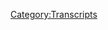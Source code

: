 {{DEFAULTSORT:
    #_TRANSCRIPT_0533:February 17, 2021
}}{{Transcript
    | title         = [[533: February 17, 2021]]
    | caption       = [https://knowledgefight.libsyn.com/533-february-17-2021 Listen to this episode on Libsyn]
    | episodeNumber = [[533: February 17, 2021|533]]
    | length        = 01:18:24
}}

{{MessageBox
    | header     = Warning: Bot Generated Content
    | text       = This transcript was automatically generated by transcription software and likely contains many mistakes and misattributions. Please check the audio for definitive quotes, attribution, and context.
    | image      = N3yvass4myg91.webp
    | imagewidth = 50px
    | id         = warning
}}

{{TranscriptBlock
    | name      = Unknown Speaker
    | timestamp = 00:00:00.000
    | text      = N-N-N-N-N-N-N-Knowledge Fight
}}

{{TranscriptBlock
    | name      = Unknown Speaker
    | timestamp = 00:00:13.039
    | text      = Dan and Jordan, I am sweating at knowledgefight.com It's time to pray
}}

{{TranscriptBlock
    | name      = Unknown Speaker
    | timestamp = 00:00:21.280
    | text      = I have great respect for knowledge fight I'm sick of them posing as if they're the
}}

{{TranscriptBlock
    | name      = Unknown Speaker
    | timestamp = 00:00:26.920
    | text      = good guys saying we are the bad guys. Knowledge Fight. Dan and Jordan, Knowledge Fight.
}}

{{TranscriptBlock
    | name      = Unknown Speaker
    | timestamp = 00:00:34.280
    | text      = I need, I need money. Andy and Candice, Andy and Candice. Stop it. Andy and Candice, Andy and Candice. It's time to pray.
}}

{{TranscriptBlock
    | name      = Unknown Speaker
    | timestamp = 00:00:47.240
    | text      = Andy and Candice, you're on the air. Thanks for holding us.
}}

{{TranscriptBlock
    | name      = Unknown Speaker
    | timestamp = 00:00:49.479
    | text      = Hello Alex, I'm a first time caller. I'm a huge fan. I love your work.
}}

{{TranscriptBlock
    | name      = Unknown Speaker
    | timestamp = 00:00:53.079
    | text      = Knowledge Fight. N-N-N-N-N-Knowledge Fight dot com. I love you.
}}

{{TranscriptBlock
    | name      = Unknown Speaker
    | timestamp = 00:00:59.399
    | text      = Hey everybody, welcome back to Knowledge Fight, I'm Dan. I'm Jordan. We're a couple dudes,
}}

{{TranscriptBlock
    | name      = Unknown Speaker
    | timestamp = 00:01:02.520
    | text      = like to sit around and drink novelty beverages and talk a little bit about Alex
}}

{{TranscriptBlock
    | name      = Unknown Speaker
    | timestamp = 00:01:05.879
    | text      = Emmerich Jones. Oh indeed we are, Dan. Uh huh. Dan? Jordan. Quick question. Jordan.
}}

{{TranscriptBlock
    | name      = Unknown Speaker
    | timestamp = 00:01:10.760
    | text      = What's your bright spot today? My bright spot, Jordan, have I said mochi. Have I? Yes, you have
}}

{{TranscriptBlock
    | name      = Unknown Speaker
    | timestamp = 00:01:14.920
    | text      = said mochi. That one's true. Fuck. Do you have any other rice-based snacks that you
}}

{{TranscriptBlock
    | name      = Unknown Speaker
    | timestamp = 00:01:19.560
    | text      = appreciate? No. Do you like the Rice Krispie Treats? Oh I do, I do like those. I haven't had
}}

{{TranscriptBlock
    | name      = Unknown Speaker
    | timestamp = 00:01:24.120
    | text      = many in a while though. I did, um, I was telling you about this. Like I've been trying to branch
}}

{{TranscriptBlock
    | name      = Unknown Speaker
    | timestamp = 00:01:29.000
    | text      = out and try different types of rice. Naturally, yeah. I'm kind of excited about that. Maybe that
}}

{{TranscriptBlock
    | name      = Unknown Speaker
    | timestamp = 00:01:33.319
    | text      = could be a bright spot. Rice exploration. Although the path that I've gone down so far has been
}}

{{TranscriptBlock
    | name      = Unknown Speaker
    | timestamp = 00:01:38.040
    | text      = disappointing. I tried the Forbidden Rice. Yes, it was not as forbidden as you might imagine.
}}

{{TranscriptBlock
    | name      = Unknown Speaker
    | timestamp = 00:01:42.280
    | text      = Boo to the Forbidden Rice. I forbid it from my kitchen. But yeah, I'm gonna try a rice
}}

{{TranscriptBlock
    | name      = Unknown Speaker
    | timestamp = 00:01:48.200
    | text      = exploration for the next, uh, while. That's my new, I know, I know people enjoy hearing about
}}

{{TranscriptBlock
    | name      = Unknown Speaker
    | timestamp = 00:01:52.519
    | text      = whatever, like, childish cooking adventures are going on. Whatever rabbit hole you take for,
}}

{{TranscriptBlock
    | name      = Unknown Speaker
    | timestamp = 00:01:58.040
    | text      = uh, for a few weeks. Whatever elementary level, uh, cooking 101 shit. I like it. That would be,
}}

{{TranscriptBlock
    | name      = Unknown Speaker
    | timestamp = 00:02:04.120
    | text      = that would be more interesting if the word forbidden was just, uh, more applied to things
}}

{{TranscriptBlock
    | name      = Unknown Speaker
    | timestamp = 00:02:08.280
    | text      = that suck. Uh huh. You know, like, oh, the Forbidden Rice. It's not forbidden because
}}

{{TranscriptBlock
    | name      = Unknown Speaker
    | timestamp = 00:02:11.639
    | text      = it's bad or evil. It's just bad. You know, it just sucks. It's just shitty rice. Look, look,
}}

{{TranscriptBlock
    | name      = Unknown Speaker
    | timestamp = 00:02:15.560
    | text      = I want to be totally, like, above board and clear about this. It doesn't suck. It's just not,
}}

{{TranscriptBlock
    | name      = Unknown Speaker
    | timestamp = 00:02:20.360
    | text      = it's not, it doesn't live up to the name. Wow, the Lambada sucks. That, that dance is forbidden.
}}

{{TranscriptBlock
    | name      = Unknown Speaker
    | timestamp = 00:02:27.319
    | text      = I, I don't know if the Lambada sucks. I don't actually know how to do it, but. Okay. The rice
}}

{{TranscriptBlock
    | name      = Unknown Speaker
    | timestamp = 00:02:31.240
    | text      = itself is just, bleh, whatever. You expect a lot when something's forbidden. It's like,
}}

{{TranscriptBlock
    | name      = Unknown Speaker
    | timestamp = 00:02:35.960
    | text      = oh, only the king could have this rice. It does, it does kind of raise expectations a little bit.
}}

{{TranscriptBlock
    | name      = Unknown Speaker
    | timestamp = 00:02:40.520
    | text      = It doesn't live up to it. Anyway. The Forbidden City isn't just like fucking, uh, Detroit,
}}

{{TranscriptBlock
    | name      = Unknown Speaker
    | timestamp = 00:02:45.960
    | text      = you know? Anyway, rice, I guess, is my bright spot. That's a good bright spot. How about you?
}}

{{TranscriptBlock
    | name      = Unknown Speaker
    | timestamp = 00:02:50.759
    | text      = My good, my bright spot, Dan, is that, uh, approximately four hours ago, my partner got
}}

{{TranscriptBlock
    | name      = Unknown Speaker
    | timestamp = 00:02:56.759
    | text      = the second dose of the Pfizer vaccine. Oh, that's great. It is great news. So she will be
}}

{{TranscriptBlock
    | name      = Unknown Speaker
    | timestamp = 00:03:01.639
    | text      = transport, uh, transforming into a cyborg, uh, within weeks. Yeah, either that or where she will
}}

{{TranscriptBlock
    | name      = Unknown Speaker
    | timestamp = 00:03:07.400
    | text      = be dead within 15 minutes. Well, that should have happened three hours ago. Okay. Three and a half
}}

{{TranscriptBlock
    | name      = Unknown Speaker
    | timestamp = 00:03:12.439
    | text      = hours ago. 15 minutes temporally. Have you talked to her in three hours? I haven't. Uh-oh. Oh,
}}

{{TranscriptBlock
    | name      = Unknown Speaker
    | timestamp = 00:03:17.400
    | text      = no, that's not good. Um, well, congratulations. Uh, I hope that, uh, I hope it all is very happy
}}

{{TranscriptBlock
    | name      = Unknown Speaker
    | timestamp = 00:03:22.759
    | text      = for it. Uneventful and, uh, everybody's is healthy. Yep, it's, it's nice. It's a, it's a
}}

{{TranscriptBlock
    | name      = Unknown Speaker
    | timestamp = 00:03:28.360
    | text      = good little bright spot considering, you know, how shittily the teacher's union has been treated.
}}

{{TranscriptBlock
    | name      = Unknown Speaker
    | timestamp = 00:03:34.439
    | text      = Sure. You know, like, yep. Yeah. Uh, anyway, Jordan, today we have an interesting episode
}}

{{TranscriptBlock
    | name      = Unknown Speaker
    | timestamp = 00:03:39.159
    | text      = to go over. Oh, okay. We're going to be talking about February 17th. Blackjack!
}}

{{TranscriptBlock
    | name      = Unknown Speaker
    | timestamp = 00:03:42.919
    | text      = Too early, kid. Damn it! You're like the guy who hit the NOS too early in Fast and Furious.
}}

{{TranscriptBlock
    | name      = Unknown Speaker
    | timestamp = 00:03:48.840
    | text      = Too early, kid. February 17th, Jordan. Oh, okay. Uh, we were like two cars racing and you just
}}

{{TranscriptBlock
    | name      = Unknown Speaker
    | timestamp = 00:03:57.879
    | text      = went too fast. You went right into the barricade so I could slowly go around. I never know when
}}

{{TranscriptBlock
    | name      = Unknown Speaker
    | timestamp = 00:04:02.919
    | text      = you're going to speed up or slow down. You, I'm always chasing you. That's the struggle. Yeah,
}}

{{TranscriptBlock
    | name      = Unknown Speaker
    | timestamp = 00:04:07.639
    | text      = the advantage is with the server. You understand this in the game of tennis? You do understand this
}}

{{TranscriptBlock
    | name      = Unknown Speaker
    | timestamp = 00:04:12.199
    | text      = in the game of tennis. Um, yeah, so interestingly, Alex was able to get back into studio on the
}}

{{TranscriptBlock
    | name      = Unknown Speaker
    | timestamp = 00:04:16.920
    | text      = 17th, which is Wednesday. Okay. And I have some interesting thoughts about it. I don't know
}}

{{TranscriptBlock
    | name      = Unknown Speaker
    | timestamp = 00:04:22.680
    | text      = exactly what was going on, but he was able to broadcast. Uh, the studio is a bit dark. Sure.
}}

{{TranscriptBlock
    | name      = Unknown Speaker
    | timestamp = 00:04:28.279
    | text      = There are lights in terms of like focused on him, so it's not like he's sitting in a shadow. Right,
}}

{{TranscriptBlock
    | name      = Unknown Speaker
    | timestamp = 00:04:33.160
    | text      = right, right. Um, but the giant million dollar board behind him is off. Okay. Uh, it's, it's
}}

{{TranscriptBlock
    | name      = Unknown Speaker
    | timestamp = 00:04:39.560
    | text      = bleak. Um, and it's interesting. This, uh, this episode is, uh, really fucked up. Oh, yeah, no,
}}

{{TranscriptBlock
    | name      = Unknown Speaker
    | timestamp = 00:04:45.720
    | text      = I believe that. I believe that. Sometimes when the, the, the vibe is this bad, just take the day
}}

{{TranscriptBlock
    | name      = Unknown Speaker
    | timestamp = 00:04:51.639
    | text      = off. I would, I would have advised. You're going to say all kinds of weird shit. You're in a dark
}}

{{TranscriptBlock
    | name      = Unknown Speaker
    | timestamp = 00:04:55.480
    | text      = room, basically by yourself. I would have said, uh, you know, call in, don't do, don't do this.
}}

{{TranscriptBlock
    | name      = Unknown Speaker
    | timestamp = 00:05:01.800
    | text      = Yeah, absolutely. But then, you know, the flip side of the coin is that like necessity is the
}}

{{TranscriptBlock
    | name      = Unknown Speaker
    | timestamp = 00:05:05.959
    | text      = mother of invention. And like, whenever your back's to the wall, sometimes you fuck around
}}

{{TranscriptBlock
    | name      = Unknown Speaker
    | timestamp = 00:05:10.839
    | text      = and pull out something amazing. Right, right, right. We've heard countless stories of that.
}}

{{TranscriptBlock
    | name      = Unknown Speaker
    | timestamp = 00:05:15.959
    | text      = Fair. How many times have you heard a standup talk about how, like, it was the worst possible
}}

{{TranscriptBlock
    | name      = Unknown Speaker
    | timestamp = 00:05:20.680
    | text      = scenario? Like you've been on stage and like the lights have gone out. Totally. Sometimes those
}}

{{TranscriptBlock
    | name      = Unknown Speaker
    | timestamp = 00:05:25.079
    | text      = are the best sets you could possibly have. Mic is cut out. Yeah. The whole thing. Yeah. Yeah.
}}

{{TranscriptBlock
    | name      = Unknown Speaker
    | timestamp = 00:05:29.240
    | text      = Your back's to the wall and something within you comes out that you didn't know was there.
}}

{{TranscriptBlock
    | name      = Unknown Speaker
    | timestamp = 00:05:33.160
    | text      = And you rise to the occasion. That's not this. I didn't think so. I was not expecting that.
}}

{{TranscriptBlock
    | name      = Unknown Speaker
    | timestamp = 00:05:38.279
    | text      = What could be rising to the occasion? I don't know. Anyway, it's going to be a lot of fun.
}}

{{TranscriptBlock
    | name      = Unknown Speaker
    | timestamp = 00:05:44.199
    | text      = Uh, I've enjoyed some of this and some of it is just, oh, we'll just say overtly white
}}

{{TranscriptBlock
    | name      = Unknown Speaker
    | timestamp = 00:05:50.360
    | text      = supremacist. Well, that'll happen. It's a dark room, so you gotta brighten it up somehow, Dan.
}}

{{TranscriptBlock
    | name      = Unknown Speaker
    | timestamp = 00:05:55.079
    | text      = We'll get down to business on the episode, but before we do, let's take a little moment to say
}}

{{TranscriptBlock
    | name      = Unknown Speaker
    | timestamp = 00:05:58.600
    | text      = thank you to some folks who signed up and are supporting the show. Oh, that's a great idea.
}}

{{TranscriptBlock
    | name      = Unknown Speaker
    | timestamp = 00:06:01.240
    | text      = So first, Alex Jones in Mike Tyson's voice. The in Mike Tyson's voice was not in parentheses,
}}

{{TranscriptBlock
    | name      = Unknown Speaker
    | timestamp = 00:06:06.199
    | text      = so I'm not doing a, I'm not doing a, no, it has to be, no, it's the name. I'm not doing an
}}

{{TranscriptBlock
    | name      = Unknown Speaker
    | timestamp = 00:06:10.680
    | text      = impression. No, you don't do impressions. No, certainly not. You are now a policy wonk.
}}

{{TranscriptBlock
    | name      = Unknown Speaker
    | timestamp = 00:06:14.920
    | text      = I'm a policy wonk. Thank you very much. Thank you. Next, Bill. And then also thank you to Dana
}}

{{TranscriptBlock
    | name      = Unknown Speaker
    | timestamp = 00:06:20.199
    | text      = for suggesting to Bill to listen to this podcast. Very complicated name, but you're a policy wonk.
}}

{{TranscriptBlock
    | name      = Unknown Speaker
    | timestamp = 00:06:26.360
    | text      = I'm a policy wonk. Thank you. Thank you very much. I swear you themed these.
}}

{{TranscriptBlock
    | name      = Unknown Speaker
    | timestamp = 00:06:30.439
    | text      = Sometimes there's normal names. Sometimes it's a long list of joke names and now we're just
}}

{{TranscriptBlock
    | name      = Unknown Speaker
    | timestamp = 00:06:34.360
    | text      = getting explanations. I try and balance it out. Next, The Demon Deacon. Thank you so much. You
}}

{{TranscriptBlock
    | name      = Unknown Speaker
    | timestamp = 00:06:39.319
    | text      = are now a policy wonk. I'm a policy wonk. Thank you very much, Dee Dee. I think it's the Wake
}}

{{TranscriptBlock
    | name      = Unknown Speaker
    | timestamp = 00:06:43.639
    | text      = Forest mascot. Yes, I am fairly certain. Do you know about Deacon Blues, a song by Steely Dan?
}}

{{TranscriptBlock
    | name      = Unknown Speaker
    | timestamp = 00:06:49.800
    | text      = No, I do not know. I'm not a big Steely Dan guy, man. Holy shit. No, this is a thing.
}}

{{TranscriptBlock
    | name      = Unknown Speaker
    | timestamp = 00:06:56.519
    | text      = They got a name for the winners in the world and I want a name when I lose. They call Alabama
}}

{{TranscriptBlock
    | name      = Unknown Speaker
    | timestamp = 00:07:05.319
    | text      = the Crimson Tide. Call me Deacon Blues. Okay. All right. So I'm not missing a ton. Drink
}}

{{TranscriptBlock
    | name      = Unknown Speaker
    | timestamp = 00:07:13.959
    | text      = scotch whiskey all night long. Well, now you're selling it. And dive behind the wheel. Is that
}}

{{TranscriptBlock
    | name      = Unknown Speaker
    | timestamp = 00:07:21.079
    | text      = what Steely Dan sounds like? A little bit. I think Fagan has a better voice than I do.
}}

{{TranscriptBlock
    | name      = Unknown Speaker
    | timestamp = 00:07:30.279
    | text      = Deacon Blues, good song. Peg. That Asia album is all just pretty good.
}}

{{TranscriptBlock
    | name      = Unknown Speaker
    | timestamp = 00:07:35.800
    | text      = Reagan liked Peg. Anyway, next, Nathan W. Thank you so much. You're now a policy wonk.
}}

{{TranscriptBlock
    | name      = Unknown Speaker
    | timestamp = 00:07:41.639
    | text      = I'm a policy wonk. Thank you, Nathan. Next, John C. Thank you so much. You're now a policy wonk.
}}

{{TranscriptBlock
    | name      = Unknown Speaker
    | timestamp = 00:07:46.519
    | text      = I'm a policy wonk. Thank you, John. Thank you. And then I'd like to give a shout out to some
}}

{{TranscriptBlock
    | name      = Unknown Speaker
    | timestamp = 00:07:50.120
    | text      = folks who donated on an elevated level. We appreciate that very much. So the Woods Boys,
}}

{{TranscriptBlock
    | name      = Unknown Speaker
    | timestamp = 00:07:54.519
    | text      = but I'm insisting on calling them Dem Woods Boys. Thank you so much. You are now technocrats.
}}

{{TranscriptBlock
    | name      = Unknown Speaker
    | timestamp = 00:07:59.800
    | text      = And Jake, AKA Gibby. Okay. It's your birthday. Happy birthday. Oh, happy birthday. And you're
}}

{{TranscriptBlock
    | name      = Unknown Speaker
    | timestamp = 00:08:06.439
    | text      = now a technocrat. And Mr. Goblin keeps you clean. You are now a technocrat. And I'd like to say
}}

{{TranscriptBlock
    | name      = Unknown Speaker
    | timestamp = 00:08:12.199
    | text      = hello and good tidings to you and your family and your daughter. You're now all technocrats. Sure.
}}

{{TranscriptBlock
    | name      = Unknown Speaker
    | timestamp = 00:08:20.439
    | text      = Everybody's a technocrat. I'm a policy wonk. Crikey, mate. That's fantastic. Have yourself
}}

{{TranscriptBlock
    | name      = Unknown Speaker
    | timestamp = 00:08:26.279
    | text      = a brew. How's your 401k doing, bro? All right. We got to go full tilt boogie on this Watson.
}}

{{TranscriptBlock
    | name      = Unknown Speaker
    | timestamp = 00:08:30.759
    | text      = All right. Let's just get down to business. We ain't making that money off that heroin.
}}

{{TranscriptBlock
    | name      = Unknown Speaker
    | timestamp = 00:08:34.600
    | text      = Why are you pimps so good? My neck is freakishly large. I declare info war on you. Thank you all.
}}

{{TranscriptBlock
    | name      = Unknown Speaker
    | timestamp = 00:08:42.120
    | text      = Jordan. I can't believe you don't like Steely Dan. I didn't say I didn't like Steely Dan.
}}

{{TranscriptBlock
    | name      = Unknown Speaker
    | timestamp = 00:08:46.279
    | text      = I'm just not a Steely Dan guy. Like I'd never got into Steely Dan. I'm not in my,
}}

{{TranscriptBlock
    | name      = Unknown Speaker
    | timestamp = 00:08:51.399
    | text      = I'm not yet 42. So I don't feel like it's the right time for me to get into Steely Dan.
}}

{{TranscriptBlock
    | name      = Unknown Speaker
    | timestamp = 00:08:56.519
    | text      = I don't know. A Steely Dan folk. We have a saying, and that's you're either with us or
}}

{{TranscriptBlock
    | name      = Unknown Speaker
    | timestamp = 00:09:01.159
    | text      = you're against us. Is that what Steely Dan folks say? I did not know that. I guess that's why I
}}

{{TranscriptBlock
    | name      = Unknown Speaker
    | timestamp = 00:09:06.279
    | text      = haven't been invited. Cause apparently I'm against you. Yeah. You, you were a dissenter.
}}

{{TranscriptBlock
    | name      = Unknown Speaker
    | timestamp = 00:09:14.120
    | text      = Check it out. Check it out. Buy the camp, listen to the camp buy a thrill album. I think you'll
}}

{{TranscriptBlock
    | name      = Unknown Speaker
    | timestamp = 00:09:17.399
    | text      = enjoy it. I believe I will. I've never, I've never heard a Steely Dan song that I wasn't like.
}}

{{TranscriptBlock
    | name      = Unknown Speaker
    | timestamp = 00:09:22.039
    | text      = What about Black Cow? Have you heard Black Cow? I don't know.
}}

{{TranscriptBlock
    | name      = Unknown Speaker
    | timestamp = 00:09:25.480
    | text      = Black Cow is a good song. Probably. So Jordan, we have two out of context drops from today's
}}

{{TranscriptBlock
    | name      = Unknown Speaker
    | timestamp = 00:09:32.519
    | text      = show. That's exciting. Yeah. I'll let you decide afterwards, which you prefer. Okay. Here's option
}}

{{TranscriptBlock
    | name      = Unknown Speaker
    | timestamp = 00:09:36.679
    | text      = number one. All right. And I'm just telling you what I really think. Okay. So this is the ultimate
}}

{{TranscriptBlock
    | name      = Unknown Speaker
    | timestamp = 00:09:40.440
    | text      = Black Pill broadcast today. That is an accurate assessment of the show. He's very Black Pill
}}

{{TranscriptBlock
    | name      = Unknown Speaker
    | timestamp = 00:09:45.879
    | text      = mood. Okay. Which is probably going to hurt sales of the real red pill, which he sells. Could.
}}

{{TranscriptBlock
    | name      = Unknown Speaker
    | timestamp = 00:09:51.080
    | text      = Here's option number two. You gotta wash that ass. What's it going to be? Well, that's tough.
}}

{{TranscriptBlock
    | name      = Unknown Speaker
    | timestamp = 00:09:57.639
    | text      = That's tough. You do gotta wash that ass. You gotta wash that ass. However, there's a part of
}}

{{TranscriptBlock
    | name      = Unknown Speaker
    | timestamp = 00:10:03.159
    | text      = me that thinks that he should try selling like that's kind of an untapped market. The Black
}}

{{TranscriptBlock
    | name      = Unknown Speaker
    | timestamp = 00:10:07.639
    | text      = Pill, right? It's a, you know, you got the real red pill. It gets you all that. What if you sold
}}

{{TranscriptBlock
    | name      = Unknown Speaker
    | timestamp = 00:10:12.200
    | text      = a pill that just gives you, gives you like minor depression. Everybody could use a couple of days
}}

{{TranscriptBlock
    | name      = Unknown Speaker
    | timestamp = 00:10:17.159
    | text      = on the bed without liking yourself. I don't know if this is a good market. I think it'd be best
}}

{{TranscriptBlock
    | name      = Unknown Speaker
    | timestamp = 00:10:22.279
    | text      = to avoid that, that, that space. Maybe, maybe it would be a prank gift that you get, you know,
}}

{{TranscriptBlock
    | name      = Unknown Speaker
    | timestamp = 00:10:27.799
    | text      = like it's a, it's a white elephant gift. Yeah. These are depression pills. All right. I don't
}}

{{TranscriptBlock
    | name      = Unknown Speaker
    | timestamp = 00:10:34.600
    | text      = know. I don't like this. Okay. Fair enough. So we start off the episode here and Alex is
}}

{{TranscriptBlock
    | name      = Unknown Speaker
    | timestamp = 00:10:39.399
    | text      = sitting in studio alone. Sad. Yeah. No cool lights behind him. Clean ass though. We washed that ass.
}}

{{TranscriptBlock
    | name      = Unknown Speaker
    | timestamp = 00:10:46.519
    | text      = Yeah. And I don't know. It kind of, you know, I know he didn't, but I, this he's responding to
}}

{{TranscriptBlock
    | name      = Unknown Speaker
    | timestamp = 00:10:53.879
    | text      = a question that we brought up on our episode, which is like, Hey man, you're supposed to be
}}

{{TranscriptBlock
    | name      = Unknown Speaker
    | timestamp = 00:10:59.000
    | text      = the big prepper guy, right? Right. What's going on here. Thank you so much for joining us. I have
}}

{{TranscriptBlock
    | name      = Unknown Speaker
    | timestamp = 00:11:05.000
    | text      = a skeleton crew and we have limited power back on in the studios here. And a lot of listeners will
}}

{{TranscriptBlock
    | name      = Unknown Speaker
    | timestamp = 00:11:14.440
    | text      = say to me, well, you're Mr. Prepared. Why aren't you prepared? Want to eat some of that struggle
}}

{{TranscriptBlock
    | name      = Unknown Speaker
    | timestamp = 00:11:18.600
    | text      = food. When I've told people that we should all take our vitamins and be in shape, I'm pointing
}}

{{TranscriptBlock
    | name      = Unknown Speaker
    | timestamp = 00:11:23.159
    | text      = three fingers back at myself and one finger at you. But I'm obviously saying why I think the
}}

{{TranscriptBlock
    | name      = Unknown Speaker
    | timestamp = 00:11:28.360
    | text      = best thing to do is the city of Austin was here two years ago and wouldn't give us the permits
}}

{{TranscriptBlock
    | name      = Unknown Speaker
    | timestamp = 00:11:34.360
    | text      = for a full power to generator system that we wanted to put in here. And you could,
}}

{{TranscriptBlock
    | name      = Unknown Speaker
    | timestamp = 00:11:39.399
    | text      = I guess move locations. We don't have the money to do that. So we're just like the average folks
}}

{{TranscriptBlock
    | name      = Unknown Speaker
    | timestamp = 00:11:43.960
    | text      = in. I don't have power. Most of my family doesn't have power. Uh, and so I've been going around
}}

{{TranscriptBlock
    | name      = Unknown Speaker
    | timestamp = 00:11:49.000
    | text      = dealing with frozen pipes and things like that. And I'm, I'm not complaining. Oh, so it's the red
}}

{{TranscriptBlock
    | name      = Unknown Speaker
    | timestamp = 00:11:53.559
    | text      = tape. Yeah. So Alex very well may have been dealing with some pipe issues, but that's far
}}

{{TranscriptBlock
    | name      = Unknown Speaker
    | timestamp = 00:11:58.360
    | text      = from the only thing he's been doing while this winter storm has lingered in Texas. And apparently
}}

{{TranscriptBlock
    | name      = Unknown Speaker
    | timestamp = 00:12:02.519
    | text      = his family is without power. As it turns out in the middle of all this, Alex decided to take a
}}

{{TranscriptBlock
    | name      = Unknown Speaker
    | timestamp = 00:12:07.399
    | text      = helicopter to Dallas to sit down and get drunk and smoke cigars with Steven Crowder while
}}

{{TranscriptBlock
    | name      = Unknown Speaker
    | timestamp = 00:12:12.120
    | text      = simultaneously complaining about cancel culture and lying about what they do for a living.
}}

{{TranscriptBlock
    | name      = Unknown Speaker
    | timestamp = 00:12:16.840
    | text      = I wanted really badly to cover that interview for the show because it's very stupid,
}}

{{TranscriptBlock
    | name      = Unknown Speaker
    | timestamp = 00:12:20.279
    | text      = but it's behind a paywall. So it kind of falls into that territory of things. I don't feel right
}}

{{TranscriptBlock
    | name      = Unknown Speaker
    | timestamp = 00:12:24.600
    | text      = making content out of. And unfortunately the section they released for free on YouTube,
}}

{{TranscriptBlock
    | name      = Unknown Speaker
    | timestamp = 00:12:29.000
    | text      = it's kind of dumb. It's not, uh, it's not worth it. And as you and I were talking about this,
}}

{{TranscriptBlock
    | name      = Unknown Speaker
    | timestamp = 00:12:33.639
    | text      = how terrible of a tease would it be? Like as if we were promoting. Yeah, no, that would be us
}}

{{TranscriptBlock
    | name      = Unknown Speaker
    | timestamp = 00:12:40.200
    | text      = being like, and then go listen to the last bit of their show, I guess. No, we're not doing that
}}

{{TranscriptBlock
    | name      = Unknown Speaker
    | timestamp = 00:12:44.279
    | text      = shit. There was one interesting kernel in there though, that I wanted to talk about a Lieutenant
}}

{{TranscriptBlock
    | name      = Unknown Speaker
    | timestamp = 00:12:48.919
    | text      = Colonel. Ooh, there was a point where Steven Crowder was trying to help Alex sell his whole,
}}

{{TranscriptBlock
    | name      = Unknown Speaker
    | timestamp = 00:12:53.480
    | text      = like I'm not left-wing or right-wing kind of bona fides. Sure, sure, sure. So, you know,
}}

{{TranscriptBlock
    | name      = Unknown Speaker
    | timestamp = 00:12:58.440
    | text      = they're trying to pretend that he's above the political fray. And Alex said something that I
}}

{{TranscriptBlock
    | name      = Unknown Speaker
    | timestamp = 00:13:02.679
    | text      = thought was shocking and interesting. My mom's, uh, brother had been a big helicopter ace in
}}

{{TranscriptBlock
    | name      = Unknown Speaker
    | timestamp = 00:13:10.440
    | text      = Vietnam, and then he was involved in Iran Contra. And so he would come by the house sometimes and
}}

{{TranscriptBlock
    | name      = Unknown Speaker
    | timestamp = 00:13:15.080
    | text      = talk about what was really going on in the country. And I had some other family that was
}}

{{TranscriptBlock
    | name      = Unknown Speaker
    | timestamp = 00:13:18.919
    | text      = involved in clandestine stuff and like army special operations. And that was back when it was
}}

{{TranscriptBlock
    | name      = Unknown Speaker
    | timestamp = 00:13:22.759
    | text      = all human intelligence. It wasn't digital. It was like, it was like hit teams and like real stuff
}}

{{TranscriptBlock
    | name      = Unknown Speaker
    | timestamp = 00:13:27.159
    | text      = and like killing Russian spies and, uh, you know, stuff in Germany. I'll be sitting around like
}}

{{TranscriptBlock
    | name      = Unknown Speaker
    | timestamp = 00:13:31.399
    | text      = eight years old early stories at the table, you know, with family talking about it. And so for me,
}}

{{TranscriptBlock
    | name      = Unknown Speaker
    | timestamp = 00:13:36.039
    | text      = I kind of grew up in the real world and then other people were growing up in the fantasy land.
}}

{{TranscriptBlock
    | name      = Unknown Speaker
    | timestamp = 00:13:40.200
    | text      = And so that was, I kind of had a leg up just because as a kid, I grew up hearing about all
}}

{{TranscriptBlock
    | name      = Unknown Speaker
    | timestamp = 00:13:43.639
    | text      = this stuff. So you were always more right-leaning when you grew up, like you didn't have a phase
}}

{{TranscriptBlock
    | name      = Unknown Speaker
    | timestamp = 00:13:47.639
    | text      = where you became a liberal? No, I mean, I just grew up like any family reunion or any place I
}}

{{TranscriptBlock
    | name      = Unknown Speaker
    | timestamp = 00:13:51.399
    | text      = went. It was like all really army people. They were just all like sitting, it wasn't a big deal.
}}

{{TranscriptBlock
    | name      = Unknown Speaker
    | timestamp = 00:13:56.440
    | text      = They were just like all, you know, they're just all like in the real world. We're battling the
}}

{{TranscriptBlock
    | name      = Unknown Speaker
    | timestamp = 00:14:00.600
    | text      = Russians and America's going to win and we're gonna get more nuclear reactors and more weapons
}}

{{TranscriptBlock
    | name      = Unknown Speaker
    | timestamp = 00:14:04.600
    | text      = in them. And you know, the real world took out their people and I'm growing up hearing all this
}}

{{TranscriptBlock
    | name      = Unknown Speaker
    | timestamp = 00:14:08.600
    | text      = and then I'm hearing, and then I go to college finally, like America sucks and communism was
}}

{{TranscriptBlock
    | name      = Unknown Speaker
    | timestamp = 00:14:12.200
    | text      = good. And I was like, well, I'm going to join the anti-communist movement. So that's, that's when
}}

{{TranscriptBlock
    | name      = Unknown Speaker
    | timestamp = 00:14:16.120
    | text      = it started where you said that you were going to fight against the communist movement, which would,
}}

{{TranscriptBlock
    | name      = Unknown Speaker
    | timestamp = 00:14:19.159
    | text      = by the way, grew up around a bunch of bad-ass Americans, right? This is an interesting insight
}}

{{TranscriptBlock
    | name      = Unknown Speaker
    | timestamp = 00:14:24.039
    | text      = and anyone who's not a complete idiot interviewing Alex would have heard that and realized what he
}}

{{TranscriptBlock
    | name      = Unknown Speaker
    | timestamp = 00:14:28.600
    | text      = had just said. This wasn't him saying that he's neither right wing nor left wing. He's just
}}

{{TranscriptBlock
    | name      = Unknown Speaker
    | timestamp = 00:14:32.840
    | text      = opposed to communism. Alex is saying that at a young age, he decided to join the anti-communist
}}

{{TranscriptBlock
    | name      = Unknown Speaker
    | timestamp = 00:14:38.039
    | text      = movement. Any interviewer worth a damn would have heard that and understood that what Alex is saying
}}

{{TranscriptBlock
    | name      = Unknown Speaker
    | timestamp = 00:14:42.600
    | text      = is that he's not a conservative. He's about a thousand miles to the right of conservatives.
}}

{{TranscriptBlock
    | name      = Unknown Speaker
    | timestamp = 00:14:47.399
    | text      = Anytime you hear him criticize the right wing, like he did with George W. Bush, it's because
}}

{{TranscriptBlock
    | name      = Unknown Speaker
    | timestamp = 00:14:52.200
    | text      = they're doing something that seems like something a Democrat would do. So they must be a secret
}}

{{TranscriptBlock
    | name      = Unknown Speaker
    | timestamp = 00:14:56.200
    | text      = communist. Interviews with people like Crowder exist entirely to launder Alex Jones to a naive
}}

{{TranscriptBlock
    | name      = Unknown Speaker
    | timestamp = 00:15:02.120
    | text      = audience, unaware of what's actually being discussed and getting them to think that he's
}}

{{TranscriptBlock
    | name      = Unknown Speaker
    | timestamp = 00:15:06.440
    | text      = comically, this comically fringe right wing politics that he has is actually somehow an
}}

{{TranscriptBlock
    | name      = Unknown Speaker
    | timestamp = 00:15:11.080
    | text      = expression of being above the two party system. Crowder's audience skews younger too. So this
}}

{{TranscriptBlock
    | name      = Unknown Speaker
    | timestamp = 00:15:16.600
    | text      = is really an effort to mainstream like a zealot bigot like Alex to children, which Steven should
}}

{{TranscriptBlock
    | name      = Unknown Speaker
    | timestamp = 00:15:22.200
    | text      = be deeply ashamed of being a part of. And also I fucking couldn't help it. So I decided I have
}}

{{TranscriptBlock
    | name      = Unknown Speaker
    | timestamp = 00:15:28.840
    | text      = a few clips. I needed to take a few clips because some of this is so embarrassing. It's really bad.
}}

{{TranscriptBlock
    | name      = Unknown Speaker
    | timestamp = 00:15:36.519
    | text      = Just dumb shit. It starts with them sort of like joshing around about Joe Rogan. It's like,
}}

{{TranscriptBlock
    | name      = Unknown Speaker
    | timestamp = 00:15:42.759
    | text      = oh, you two guys who are like, oh yeah, you're just talking about how you're friends with Joe
}}

{{TranscriptBlock
    | name      = Unknown Speaker
    | timestamp = 00:15:49.320
    | text      = on a completely separate show. Steven Crowder hasn't been on Rogan's show in like three years.
}}

{{TranscriptBlock
    | name      = Unknown Speaker
    | timestamp = 00:15:54.200
    | text      = And I'm certain you'll never be back close friends. Come on. They're just two guys talking
}}

{{TranscriptBlock
    | name      = Unknown Speaker
    | timestamp = 00:15:59.320
    | text      = about how they're close friends with a famous guy. I do. I do find it fun when it's just like,
}}

{{TranscriptBlock
    | name      = Unknown Speaker
    | timestamp = 00:16:04.279
    | text      = you know, talking about the third person who's substantially more famous and relevant,
}}

{{TranscriptBlock
    | name      = Unknown Speaker
    | timestamp = 00:16:09.559
    | text      = but then they start talking about butts because, uh, because, uh, is Alex's kid there,
}}

{{TranscriptBlock
    | name      = Unknown Speaker
    | timestamp = 00:16:14.919
    | text      = they're describing, uh, um, uh, the Rogan studio as being like the, uh, intestine of a whale or
}}

{{TranscriptBlock
    | name      = Unknown Speaker
    | timestamp = 00:16:22.600
    | text      = whatever. And this gets to talking about the digestive tract. Sure. I just need to take a
}}

{{TranscriptBlock
    | name      = Unknown Speaker
    | timestamp = 00:16:27.399
    | text      = piss. And there was a Bush right there. We're right in a, in a whale's, uh, large intestine.
}}

{{TranscriptBlock
    | name      = Unknown Speaker
    | timestamp = 00:16:31.240
    | text      = You're so well, I don't, I don't know. I, Colin just sounds, uh, it just sounds more nefarious.
}}

{{TranscriptBlock
    | name      = Unknown Speaker
    | timestamp = 00:16:36.759
    | text      = So lower intestine. Well, what's the large intestine is the large intestine that lower?
}}

{{TranscriptBlock
    | name      = Unknown Speaker
    | timestamp = 00:16:41.320
    | text      = Yes, I think you're right. I guess we're saying the same thing. No, wait,
}}

{{TranscriptBlock
    | name      = Unknown Speaker
    | timestamp = 00:16:43.960
    | text      = Colin's different. What's rectum. Let's move on. We don't need to go through rectum.
}}

{{TranscriptBlock
    | name      = Unknown Speaker
    | timestamp = 00:16:48.759
    | text      = You have the mouth, you have the esophagus, you have the, uh, the stomach, which is a small
}}

{{TranscriptBlock
    | name      = Unknown Speaker
    | timestamp = 00:16:56.679
    | text      = intestine, right? No, the stomachs, the stomach. Oh yeah, that's right. Then you have the small
}}

{{TranscriptBlock
    | name      = Unknown Speaker
    | timestamp = 00:16:59.960
    | text      = intestine and the large intestine. Then the colon, then the rectum, the anus. No, the rectum is
}}

{{TranscriptBlock
    | name      = Unknown Speaker
    | timestamp = 00:17:04.200
    | text      = before the anus. Well, then I'm saying the rectum and the ants, the small, the large intestines
}}

{{TranscriptBlock
    | name      = Unknown Speaker
    | timestamp = 00:17:08.119
    | text      = connected to the colon. Remember the show like schoolhouse rock. Yeah. I think, I think I missed
}}

{{TranscriptBlock
    | name      = Unknown Speaker
    | timestamp = 00:17:13.079
    | text      = that one. The stomachs is connected to the large intestine. They just had a bill saying, I have to
}}

{{TranscriptBlock
    | name      = Unknown Speaker
    | timestamp = 00:17:17.960
    | text      = poo. Can you imagine this? They're going to censor this saying, this is going to be like, you cannot
}}

{{TranscriptBlock
    | name      = Unknown Speaker
    | timestamp = 00:17:23.000
    | text      = let Jones talk about this. It actually brings me to something interesting because you've been on,
}}

{{TranscriptBlock
    | name      = Unknown Speaker
    | timestamp = 00:17:27.240
    | text      = and I want to go through your story. This is a little bit different. A lot of people don't know
}}

{{TranscriptBlock
    | name      = Unknown Speaker
    | timestamp = 00:17:29.880
    | text      = your story, but what's funny is what we just did people here on YouTube and people who are on mug
}}

{{TranscriptBlock
    | name      = Unknown Speaker
    | timestamp = 00:17:34.359
    | text      = club, no one cares, but on YouTube, that's not offensive at all. But what's, what's kind of
}}

{{TranscriptBlock
    | name      = Unknown Speaker
    | timestamp = 00:17:39.720
    | text      = interesting to me is back in the day with the FCC, my talk radio currently, if I said that on my
}}

{{TranscriptBlock
    | name      = Unknown Speaker
    | timestamp = 00:17:45.079
    | text      = show, anything scatological. In other words, you could say that guy's a, that guy's a rectum head
}}

{{TranscriptBlock
    | name      = Unknown Speaker
    | timestamp = 00:17:49.960
    | text      = or a dump, but you can't say my rectum, anything that's considered like potty. You can't say
}}

{{TranscriptBlock
    | name      = Unknown Speaker
    | timestamp = 00:17:55.319
    | text      = that's just such a great example of Crowder and Alex pretending they're like this conversation
}}

{{TranscriptBlock
    | name      = Unknown Speaker
    | timestamp = 00:17:59.640
    | text      = they're having about the digestive tract is going to get them censored. They're there's,
}}

{{TranscriptBlock
    | name      = Unknown Speaker
    | timestamp = 00:18:03.559
    | text      = they still rely on this, the conservative media system. They rely on this preemptive complaining
}}

{{TranscriptBlock
    | name      = Unknown Speaker
    | timestamp = 00:18:08.359
    | text      = that something that they haven't even released yet is going to get censored or
}}

{{TranscriptBlock
    | name      = Unknown Speaker
    | timestamp = 00:18:11.480
    | text      = would be censored in a certain context in order to give them the pretense of credibility.
}}

{{TranscriptBlock
    | name      = Unknown Speaker
    | timestamp = 00:18:15.880
    | text      = Shit's so edgy, man, it's going to get banned before it exists. I can't talk about rectums.
}}

{{TranscriptBlock
    | name      = Unknown Speaker
    | timestamp = 00:18:21.319
    | text      = That's such a great observation that Patton Oswalt made better 20 years ago and didn't
}}

{{TranscriptBlock
    | name      = Unknown Speaker
    | timestamp = 00:18:27.079
    | text      = make it about cancel culture or whatever. Interesting. Yeah. So now this next clip here is
}}

{{TranscriptBlock
    | name      = Unknown Speaker
    | timestamp = 00:18:32.359
    | text      = also one of the three of us needs to be hit with a meteor and I don't care which it is.
}}

{{TranscriptBlock
    | name      = Unknown Speaker
    | timestamp = 00:18:36.039
    | text      = After listening to that shit, one of the three of us has got to go.
}}

{{TranscriptBlock
    | name      = Unknown Speaker
    | timestamp = 00:18:39.160
    | text      = Well, I mean, there's another part I didn't take from this that I thought was really funny where
}}

{{TranscriptBlock
    | name      = Unknown Speaker
    | timestamp = 00:18:43.880
    | text      = Steven Carter was talking about how he got into what he's doing because conservative comedians
}}

{{TranscriptBlock
    | name      = Unknown Speaker
    | timestamp = 00:18:47.880
    | text      = weren't funny. And I'd like to play back that clip. Oh man. Look, I say a lot of stupid shit,
}}

{{TranscriptBlock
    | name      = Unknown Speaker
    | timestamp = 00:18:52.599
    | text      = but I try and keep it short. I don't go into like, no, let's get into the order of how stupid
}}

{{TranscriptBlock
    | name      = Unknown Speaker
    | timestamp = 00:18:58.680
    | text      = shit is. Yeah. And then try and effortlessly or effortfully weave it into cancel culture.
}}

{{TranscriptBlock
    | name      = Unknown Speaker
    | timestamp = 00:19:05.079
    | text      = Yeah, go fuck yourself. I can't talk about butts. Go fuck yourself. I can't talk about butts on the
}}

{{TranscriptBlock
    | name      = Unknown Speaker
    | timestamp = 00:19:09.079
    | text      = radio. Go listen to Alex's show anytime and hear the kind of gross shit he's talking about. Also,
}}

{{TranscriptBlock
    | name      = Unknown Speaker
    | timestamp = 00:19:14.279
    | text      = at least say fuck if you're going to talk about being censored. Sure. Losers. So this,
}}

{{TranscriptBlock
    | name      = Unknown Speaker
    | timestamp = 00:19:19.480
    | text      = this clip was poorly timed and completely not true. Yeah. I disagree with Rush when he had the
}}

{{TranscriptBlock
    | name      = Unknown Speaker
    | timestamp = 00:19:26.759
    | text      = magic Negro song. Remember that? Based on the LA times article, I think. Yeah. Yeah. I get it.
}}

{{TranscriptBlock
    | name      = Unknown Speaker
    | timestamp = 00:19:31.720
    | text      = I'm not even against Rush. I'm not saying censoring. I just, I, I wouldn't do that humor.
}}

{{TranscriptBlock
    | name      = Unknown Speaker
    | timestamp = 00:19:35.640
    | text      = So hearing that- Motherfucker! God damn shit! Fuck! The dragon! The fucking dragon!
}}

{{TranscriptBlock
    | name      = Unknown Speaker
    | timestamp = 00:19:42.839
    | text      = This is the laundering of Alex Jones's persona on Steven's platform. I want to throw things. But
}}

{{TranscriptBlock
    | name      = Unknown Speaker
    | timestamp = 00:19:48.440
    | text      = also hearing that Alex Jones didn't like his racial humor may actually have been what finally
}}

{{TranscriptBlock
    | name      = Unknown Speaker
    | timestamp = 00:19:52.599
    | text      = did Rush in. There's actually no way to know for sure, but 13 Lieutenant Colonels have actually
}}

{{TranscriptBlock
    | name      = Unknown Speaker
    | timestamp = 00:19:57.400
    | text      = told me that that is what happened. That does sound right. And also if Alex, like you said,
}}

{{TranscriptBlock
    | name      = Unknown Speaker
    | timestamp = 00:20:00.839
    | text      = doesn't like that humor, he's got to stop doing fentanyl. He's got a lot of stuff he needs to
}}

{{TranscriptBlock
    | name      = Unknown Speaker
    | timestamp = 00:20:04.519
    | text      = stop doing, but that one's a big one. This next clip is Alex carrying on his great tradition
}}

{{TranscriptBlock
    | name      = Unknown Speaker
    | timestamp = 00:20:09.640
    | text      = of outing his secret sources that he claims he never outs because confidentiality is super
}}

{{TranscriptBlock
    | name      = Unknown Speaker
    | timestamp = 00:20:14.359
    | text      = important to him. Hey, look, I can't tell you who it is. Well, I'll go ahead and tell you. It was
}}

{{TranscriptBlock
    | name      = Unknown Speaker
    | timestamp = 00:20:17.720
    | text      = Don Jr. who was a Cernovich's source. Yeah, yeah, yeah. Oh, woo, huh? Whoops. This is about Ted
}}

{{TranscriptBlock
    | name      = Unknown Speaker
    | timestamp = 00:20:22.759
    | text      = Cruz. I love Ted Cruz. I think he's a great lawyer, a great American. I'm supporting for
}}

{{TranscriptBlock
    | name      = Unknown Speaker
    | timestamp = 00:20:26.440
    | text      = president. It was Trump and Roger Stone, I think it's them that put out the story that his dad was
}}

{{TranscriptBlock
    | name      = Unknown Speaker
    | timestamp = 00:20:32.039
    | text      = in the CIA and all that stuff. And then he's like, Jones is crazy, but I'll support his free speech,
}}

{{TranscriptBlock
    | name      = Unknown Speaker
    | timestamp = 00:20:37.559
    | text      = even though he made up that my dad did this. I didn't do that. I covered what they said.
}}

{{TranscriptBlock
    | name      = Unknown Speaker
    | timestamp = 00:20:42.839
    | text      = So you can't Ted Cruz love Trump and do all that when they were the ones that gave me the story.
}}

{{TranscriptBlock
    | name      = Unknown Speaker
    | timestamp = 00:20:48.119
    | text      = To be fair, you might've given it more legitimacy than it warranted.
}}

{{TranscriptBlock
    | name      = Unknown Speaker
    | timestamp = 00:20:51.319
    | text      = Probably so. That's not funny. That's not funny. That's a tragedy. You're just describing a
}}

{{TranscriptBlock
    | name      = Unknown Speaker
    | timestamp = 00:20:59.319
    | text      = tragedy. You're describing a hypocritical douchebag who's hiding behind his best friend slash guest
}}

{{TranscriptBlock
    | name      = Unknown Speaker
    | timestamp = 00:21:05.960
    | text      = who hosted the show at the time. Yeah. And it's kind of unclear if Alex is talking about just
}}

{{TranscriptBlock
    | name      = Unknown Speaker
    | timestamp = 00:21:11.880
    | text      = like, I will cover and pretend anything that's Trump and Roger say is true. And they said this
}}

{{TranscriptBlock
    | name      = Unknown Speaker
    | timestamp = 00:21:18.920
    | text      = and therefore I made it news. Or if it was like they had some kind of a plan and they were,
}}

{{TranscriptBlock
    | name      = Unknown Speaker
    | timestamp = 00:21:25.799
    | text      = they were discussing this, like someone, some conduit to Alex, like, Hey, here's a story for
}}

{{TranscriptBlock
    | name      = Unknown Speaker
    | timestamp = 00:21:31.640
    | text      = you. Cause that's what it sounds like. He said they gave me the story. No, he's saying, he's
}}

{{TranscriptBlock
    | name      = Unknown Speaker
    | timestamp = 00:21:35.720
    | text      = literally describing them saying, we want you to spread this lie for us. So, I mean, in many ways
}}

{{TranscriptBlock
    | name      = Unknown Speaker
    | timestamp = 00:21:42.599
    | text      = that that's campaign finance laws that he's just fucked up right there. The FEC might want to ask
}}

{{TranscriptBlock
    | name      = Unknown Speaker
    | timestamp = 00:21:49.640
    | text      = some questions. So this last clip is hilarious because it really demonstrates how little
}}

{{TranscriptBlock
    | name      = Unknown Speaker
    | timestamp = 00:21:54.519
    | text      = Steven Crowder cares at all about accurately presenting the person he's talking to, to his
}}

{{TranscriptBlock
    | name      = Unknown Speaker
    | timestamp = 00:21:59.400
    | text      = audience. And I think you really care about your audience too. I mean, that's why your audience is
}}

{{TranscriptBlock
    | name      = Unknown Speaker
    | timestamp = 00:22:03.000
    | text      = loyal. And even with this sort of deep platform, which I know has probably affected you in a
}}

{{TranscriptBlock
    | name      = Unknown Speaker
    | timestamp = 00:22:06.119
    | text      = negative way. You've talked about it, but your audience flocked to support you because you have
}}

{{TranscriptBlock
    | name      = Unknown Speaker
    | timestamp = 00:22:10.599
    | text      = been, people have to say this about you. You know, whether they disagree with you or agree with you,
}}

{{TranscriptBlock
    | name      = Unknown Speaker
    | timestamp = 00:22:15.720
    | text      = that you're pretty consistent. God damn it. No matter what you think about Alex, whether you
}}

{{TranscriptBlock
    | name      = Unknown Speaker
    | timestamp = 00:22:19.480
    | text      = like him or not, the last thing you should say about him is that he's consistent. That's the
}}

{{TranscriptBlock
    | name      = Unknown Speaker
    | timestamp = 00:22:23.799
    | text      = last word I would use to describe this dude who makes up shit all the time and flip-flops on
}}

{{TranscriptBlock
    | name      = Unknown Speaker
    | timestamp = 00:22:28.599
    | text      = anything whenever it becomes inconvenient for him or more convenient to say something else.
}}

{{TranscriptBlock
    | name      = Unknown Speaker
    | timestamp = 00:22:33.160
    | text      = What happened to the globalists plan B? What happened to Alex's post DUI crusade to clear
}}

{{TranscriptBlock
    | name      = Unknown Speaker
    | timestamp = 00:22:38.440
    | text      = the names of all the people who've been wrongfully convicted of drunk driving? What happened to all
}}

{{TranscriptBlock
    | name      = Unknown Speaker
    | timestamp = 00:22:42.680
    | text      = of Alex's old expert friends who he doesn't talk to anymore because they didn't like Trump enough?
}}

{{TranscriptBlock
    | name      = Unknown Speaker
    | timestamp = 00:22:47.240
    | text      = Maybe my favorite example of this in recent history was how toward the beginning of the
}}

{{TranscriptBlock
    | name      = Unknown Speaker
    | timestamp = 00:22:50.759
    | text      = COVID-19 pandemic, Alex misread a headline about the then fairly unknown Dr. Fauci,
}}

{{TranscriptBlock
    | name      = Unknown Speaker
    | timestamp = 00:22:56.920
    | text      = and Alex decided to report this whole thing as Fauci being a brave person inside the government,
}}

{{TranscriptBlock
    | name      = Unknown Speaker
    | timestamp = 00:23:01.640
    | text      = blowing the whistle on how the virus was all a sham. Alex claimed that he looked into Fauci
}}

{{TranscriptBlock
    | name      = Unknown Speaker
    | timestamp = 00:23:06.839
    | text      = and he made some calls about him and he was the real deal. Within days Fauci had become the
}}

{{TranscriptBlock
    | name      = Unknown Speaker
    | timestamp = 00:23:11.640
    | text      = villain in the right-wing media and Alex pretended that whole thing about him, looking into him and
}}

{{TranscriptBlock
    | name      = Unknown Speaker
    | timestamp = 00:23:15.720
    | text      = seeing that he's the real deal, that never happened. Never happened. Alex Jones is not
}}

{{TranscriptBlock
    | name      = Unknown Speaker
    | timestamp = 00:23:19.559
    | text      = consistent. His work is meaningless and it's internally self-contradictory at many points,
}}

{{TranscriptBlock
    | name      = Unknown Speaker
    | timestamp = 00:23:25.000
    | text      = but his branding is that of a guy who's consistent and he's right about the bedrock stuff. Yeah.
}}

{{TranscriptBlock
    | name      = Unknown Speaker
    | timestamp = 00:23:30.359
    | text      = That's why Steven Crowder is presenting him this way because he's trying to sell Alex's branding
}}

{{TranscriptBlock
    | name      = Unknown Speaker
    | timestamp = 00:23:35.160
    | text      = to his audience as opposed to dealing with who Alex actually is as a person and what his show
}}

{{TranscriptBlock
    | name      = Unknown Speaker
    | timestamp = 00:23:40.119
    | text      = is actually like. Someone like Crowder is actively doing harm with this kind of shit, like a way less
}}

{{TranscriptBlock
    | name      = Unknown Speaker
    | timestamp = 00:23:46.039
    | text      = talented Joe Rogan who by definition of his lesser talent attracts an audience that's gullible or
}}

{{TranscriptBlock
    | name      = Unknown Speaker
    | timestamp = 00:23:51.400
    | text      = immature enough to think that poo-poo and pee-pee jokes are edgy. Yeah. And that all you're doing
}}

{{TranscriptBlock
    | name      = Unknown Speaker
    | timestamp = 00:23:55.640
    | text      = is creating a false image of who Alex is. I wouldn't even be all that surprised if Steven
}}

{{TranscriptBlock
    | name      = Unknown Speaker
    | timestamp = 00:24:01.160
    | text      = Crowder is so goddamn cynical that he didn't even know what Alex's show is like. He's just
}}

{{TranscriptBlock
    | name      = Unknown Speaker
    | timestamp = 00:24:05.720
    | text      = hung out with him a couple times and assumes like, oh, he wouldn't be the kind of guy who
}}

{{TranscriptBlock
    | name      = Unknown Speaker
    | timestamp = 00:24:09.559
    | text      = yells about the devil all the fucking time and talks about people eating poop on his show. Yeah.
}}

{{TranscriptBlock
    | name      = Unknown Speaker
    | timestamp = 00:24:16.359
    | text      = Nah. Get the fuck out of here. Yeah. It was offensive. What are you guys doing? So anyway,
}}

{{TranscriptBlock
    | name      = Unknown Speaker
    | timestamp = 00:24:20.440
    | text      = I just wanted to cover a couple of those little clips. That kind of presentation of him is like
}}

{{TranscriptBlock
    | name      = Unknown Speaker
    | timestamp = 00:24:24.839
    | text      = some sort of elected official completely and utterly bungling, uh, health crisis.
}}

{{TranscriptBlock
    | name      = Unknown Speaker
    | timestamp = 00:24:31.400
    | text      = And then writing or ghostwriting a book about his leadership. You're talking about Cuomo?
}}

{{TranscriptBlock
    | name      = Unknown Speaker
    | timestamp = 00:24:36.359
    | text      = Meh, maybe. I didn't cut out this clip, but on this February 17th episode, Alex reveals that
}}

{{TranscriptBlock
    | name      = Unknown Speaker
    | timestamp = 00:24:41.319
    | text      = Cuomo spends most of his time chained up in a sex dungeon. That's better than what he does.
}}

{{TranscriptBlock
    | name      = Unknown Speaker
    | timestamp = 00:24:46.920
    | text      = I would prefer that. It's come out. Give me a governor who spends more time in a sex dungeon
}}

{{TranscriptBlock
    | name      = Unknown Speaker
    | timestamp = 00:24:54.200
    | text      = than doing evil shit like him. And really my problem is that Alex's reporting had a very
}}

{{TranscriptBlock
    | name      = Unknown Speaker
    | timestamp = 00:24:59.400
    | text      = sex negative slant to it. That's unfortunate. Yeah. So we jump back to the 17th here and
}}

{{TranscriptBlock
    | name      = Unknown Speaker
    | timestamp = 00:25:05.240
    | text      = Alex recognizes that he's starting the show a little bit down. He's complaining a little bit.
}}

{{TranscriptBlock
    | name      = Unknown Speaker
    | timestamp = 00:25:11.079
    | text      = Now I just can't stop thinking of like, what if Lori Lightfoot had a big scandal where it was
}}

{{TranscriptBlock
    | name      = Unknown Speaker
    | timestamp = 00:25:16.200
    | text      = like, she spent $240 million on a sex dungeon. I'd be like, yeah, of course you do. You don't
}}

{{TranscriptBlock
    | name      = Unknown Speaker
    | timestamp = 00:25:21.640
    | text      = give it to the fucking cops. Anyway, Alex is complaining a lot. And really what I'm doing
}}

{{TranscriptBlock
    | name      = Unknown Speaker
    | timestamp = 00:25:29.480
    | text      = here at the start of the broadcast is just doing a little bit of bitching, uh, because
}}

{{TranscriptBlock
    | name      = Unknown Speaker
    | timestamp = 00:25:34.440
    | text      = the information is so heavy. The information is so insanely intense that I'm going to be covering
}}

{{TranscriptBlock
    | name      = Unknown Speaker
    | timestamp = 00:25:41.319
    | text      = here today, uh, as I broadcast to you from a building that's 99% dark except for the studio.
}}

{{TranscriptBlock
    | name      = Unknown Speaker
    | timestamp = 00:25:48.119
    | text      = And we've got three generators running just to keep this going 24 hours a day.
}}

{{TranscriptBlock
    | name      = Unknown Speaker
    | timestamp = 00:25:53.480
    | text      = I bring you this information because this is the end of the Republic, the end of the country,
}}

{{TranscriptBlock
    | name      = Unknown Speaker
    | timestamp = 00:25:59.079
    | text      = the end of the world, as you know it, this is the global extermination plan. Okay. Well,
}}

{{TranscriptBlock
    | name      = Unknown Speaker
    | timestamp = 00:26:03.559
    | text      = we're at the end. That is big news. Yep. Also you don't, yeah, you don't, you don't need, uh,
}}

{{TranscriptBlock
    | name      = Unknown Speaker
    | timestamp = 00:26:07.480
    | text      = power there 24 hours a day. You're not at the studio. How about save some of your money and
}}

{{TranscriptBlock
    | name      = Unknown Speaker
    | timestamp = 00:26:12.920
    | text      = maybe use those generators to help out all those people, you know, you can use generators to help
}}

{{TranscriptBlock
    | name      = Unknown Speaker
    | timestamp = 00:26:19.160
    | text      = other people. Right. Yeah. I don't know. It's, it's a little bit confusing and we'll get,
}}

{{TranscriptBlock
    | name      = Unknown Speaker
    | timestamp = 00:26:23.240
    | text      = it becomes more and more confusing as the show goes along. Like how much power do you have?
}}

{{TranscriptBlock
    | name      = Unknown Speaker
    | timestamp = 00:26:28.039
    | text      = What is going on? This makes no sense. Yeah. Okay. Um, but, uh, Alex, he's talking about,
}}

{{TranscriptBlock
    | name      = Unknown Speaker
    | timestamp = 00:26:33.720
    | text      = uh, you know, QAnon, right? You remember QAnon? I've heard of it. Um, there is a thing in QAnon
}}

{{TranscriptBlock
    | name      = Unknown Speaker
    | timestamp = 00:26:39.240
    | text      = where they were talking about like the power is going to go out and that's when Q and Trump
}}

{{TranscriptBlock
    | name      = Unknown Speaker
    | timestamp = 00:26:43.480
    | text      = and the hit teams are going to round up the bad guys. Sure, sure, sure, sure. So Alex is like,
}}

{{TranscriptBlock
    | name      = Unknown Speaker
    | timestamp = 00:26:48.039
    | text      = no, no, no, no, no. Right. Right. Right. The opposite is true. Now there is a blackout.
}}

{{TranscriptBlock
    | name      = Unknown Speaker
    | timestamp = 00:26:53.559
    | text      = There's power out in Texas. And now the right wing is being rounded. Oh no. I also noticed
}}

{{TranscriptBlock
    | name      = Unknown Speaker
    | timestamp = 00:26:59.720
    | text      = everything Q said was the enemy bragging. It was the enemy, the mouth of Sauron. And, and so Q
}}

{{TranscriptBlock
    | name      = Unknown Speaker
    | timestamp = 00:27:06.200
    | text      = said when the, when the lights go out, that's when the roundups begin. And, and indeed they
}}

{{TranscriptBlock
    | name      = Unknown Speaker
    | timestamp = 00:27:10.519
    | text      = are starting to swat team and kill and round people up during the workouts, but it's getting
}}

{{TranscriptBlock
    | name      = Unknown Speaker
    | timestamp = 00:27:14.359
    | text      = rounded up, not them. So that's some of the sick, sick irony of, uh, of president Q.
}}

{{TranscriptBlock
    | name      = Unknown Speaker
    | timestamp = 00:27:23.400
    | text      = Yep. So there you go, ladies and gentlemen, this is a hellish situation. So I would like,
}}

{{TranscriptBlock
    | name      = Unknown Speaker
    | timestamp = 00:27:28.680
    | text      = uh, proof of any of this. I would like a demonstration of where who's being rounded
}}

{{TranscriptBlock
    | name      = Unknown Speaker
    | timestamp = 00:27:33.880
    | text      = up by hit teams. Yeah. Also, how do you, what do you, what's happening? You just got into the
}}

{{TranscriptBlock
    | name      = Unknown Speaker
    | timestamp = 00:27:39.880
    | text      = office on a day when no one has any fucking power. What are you getting? Like 300 text messages.
}}

{{TranscriptBlock
    | name      = Unknown Speaker
    | timestamp = 00:27:45.799
    | text      = I'm being rounded up. Isn't this, I mean, it's also a little bit of a problem for his whole,
}}

{{TranscriptBlock
    | name      = Unknown Speaker
    | timestamp = 00:27:51.480
    | text      = like everybody's going to have no power. Here I am broadcasting live on my show, whatever.
}}

{{TranscriptBlock
    | name      = Unknown Speaker
    | timestamp = 00:27:58.359
    | text      = Like it's still, I don't know. This is the apocalypse. It's over. The great reset is happening. Obviously
}}

{{TranscriptBlock
    | name      = Unknown Speaker
    | timestamp = 00:28:03.960
    | text      = I'm still broadcasting. If I were him, I probably would think that it would be better to broadcast
}}

{{TranscriptBlock
    | name      = Unknown Speaker
    | timestamp = 00:28:11.160
    | text      = from home, whatever, as low fi as possible. Like we're in the bunker. We're all, we're all in
}}

{{TranscriptBlock
    | name      = Unknown Speaker
    | timestamp = 00:28:16.839
    | text      = this together. It would be a very nice sentiment. It seems a little strange. It would be too little,
}}

{{TranscriptBlock
    | name      = Unknown Speaker
    | timestamp = 00:28:21.160
    | text      = too late, but it would be nice. It seems a little strange for when people are going through
}}

{{TranscriptBlock
    | name      = Unknown Speaker
    | timestamp = 00:28:24.599
    | text      = something really severe to be like, well, you know, my big problem is my warehouse is closed.
}}

{{TranscriptBlock
    | name      = Unknown Speaker
    | timestamp = 00:28:29.880
    | text      = Yeah. Somebody made me cut my vacation short. Relatable. Anyway, America has fallen.
}}

{{TranscriptBlock
    | name      = Unknown Speaker
    | timestamp = 00:28:37.960
    | text      = Beta is over, baby. Beta is over. So America has fallen. America is gone. America is dead.
}}

{{TranscriptBlock
    | name      = Unknown Speaker
    | timestamp = 00:28:49.400
    | text      = And only admitting that gives us any chance to turn it around. We are now completely overrun.
}}

{{TranscriptBlock
    | name      = Unknown Speaker
    | timestamp = 00:28:54.119
    | text      = The FBI is completely paid off and hell on earth is now being released.
}}

{{TranscriptBlock
    | name      = Unknown Speaker
    | timestamp = 00:29:00.359
    | text      = I just feel like you'd hear that stuff. And if you, if you believed any word of it,
}}

{{TranscriptBlock
    | name      = Unknown Speaker
    | timestamp = 00:29:04.279
    | text      = why would you follow any laws? Yeah. Why, why would you feel beholden to any form of
}}

{{TranscriptBlock
    | name      = Unknown Speaker
    | timestamp = 00:29:10.279
    | text      = social contract? Yeah. And why wouldn't you possibly for one second, at least think to
}}

{{TranscriptBlock
    | name      = Unknown Speaker
    | timestamp = 00:29:16.839
    | text      = yourself, okay, this is the result of me supporting every politician that I've ever supported.
}}

{{TranscriptBlock
    | name      = Unknown Speaker
    | timestamp = 00:29:23.640
    | text      = This is the literal inevitable result of everything I've ever believed in.
}}

{{TranscriptBlock
    | name      = Unknown Speaker
    | timestamp = 00:29:32.359
    | text      = Sure. Yeah. Yeah. Not for a moment. Not for a moment. Do you think, oh, this sucks.
}}

{{TranscriptBlock
    | name      = Unknown Speaker
    | timestamp = 00:29:39.720
    | text      = I wish I hadn't done that. Oh no. Infrastructure's crippled. I probably shouldn't have supported the
}}

{{TranscriptBlock
    | name      = Unknown Speaker
    | timestamp = 00:29:45.240
    | text      = party that hates. Yeah. So in this next clip, we get to the little bit of the beginning of
}}

{{TranscriptBlock
    | name      = Unknown Speaker
    | timestamp = 00:29:51.640
    | text      = Alex's sort of dipping his little angry toe into white supremacy. Sure. Sure. He's talking about
}}

{{TranscriptBlock
    | name      = Unknown Speaker
    | timestamp = 00:29:57.480
    | text      = Mark Zuckerberg, right? Right. And Zuckerberg, he's, you know, he talks about how we're fighting
}}

{{TranscriptBlock
    | name      = Unknown Speaker
    | timestamp = 00:30:01.880
    | text      = World War II with this virus, right? And it's true. That is true. Okay. Except when he says
}}

{{TranscriptBlock
    | name      = Unknown Speaker
    | timestamp = 00:30:07.799
    | text      = virus, what he actually means is a white male Christian. Oh, okay. And I'm going to explain
}}

{{TranscriptBlock
    | name      = Unknown Speaker
    | timestamp = 00:30:13.960
    | text      = something when we come back to the next segment. That's the most important thing ever. Okay. And
}}

{{TranscriptBlock
    | name      = Unknown Speaker
    | timestamp = 00:30:17.960
    | text      = okay. And it's, it's, it's this everything with them is actually a truthful statement,
}}

{{TranscriptBlock
    | name      = Unknown Speaker
    | timestamp = 00:30:25.400
    | text      = except it's inverted. So Bill Gates says we're fighting the equivalent of World War II.
}}

{{TranscriptBlock
    | name      = Unknown Speaker
    | timestamp = 00:30:30.119
    | text      = You have that clip coming up. We're fighting the equivalent of World War II.
}}

{{TranscriptBlock
    | name      = Unknown Speaker
    | timestamp = 00:30:35.000
    | text      = And the virus is World War II and climate change is like World War II.
}}

{{TranscriptBlock
    | name      = Unknown Speaker
    | timestamp = 00:30:41.480
    | text      = When he says we're fighting the virus, you're the virus. They call human overpopulation and
}}

{{TranscriptBlock
    | name      = Unknown Speaker
    | timestamp = 00:30:47.880
    | text      = free speech and everything and Christians and white males the virus. Ooh. I'm sorry. He was
}}

{{TranscriptBlock
    | name      = Unknown Speaker
    | timestamp = 00:30:54.039
    | text      = talking about Bill Gates. He was talking about Zuckerberg in that rant also. Yeah. Yeah. Gotcha.
}}

{{TranscriptBlock
    | name      = Unknown Speaker
    | timestamp = 00:30:58.759
    | text      = But yeah. So it's the virus is straight white males, Christian males. You know,
}}

{{TranscriptBlock
    | name      = Unknown Speaker
    | timestamp = 00:31:03.960
    | text      = there's an argument to be made for straight white males who are Christian being something of a
}}

{{TranscriptBlock
    | name      = Unknown Speaker
    | timestamp = 00:31:10.039
    | text      = toxic presence. I don't know if I would describe them as a virus. No, I, I think that, I think
}}

{{TranscriptBlock
    | name      = Unknown Speaker
    | timestamp = 00:31:15.559
    | text      = that even joking around there is, is, is, uh, is a little bit iffy. I don't know. When the
}}

{{TranscriptBlock
    | name      = Unknown Speaker
    | timestamp = 00:31:21.880
    | text      = evangelical block votes 90% for Trump, uh, I think we're good. Yeah. But, but that that's,
}}

{{TranscriptBlock
    | name      = Unknown Speaker
    | timestamp = 00:31:28.119
    | text      = I don't know. I feel like that's something you got to really parse out. Sure. You're getting too
}}

{{TranscriptBlock
    | name      = Unknown Speaker
    | timestamp = 00:31:32.440
    | text      = close to justifying Alex's narratives. I'm not justifying his narratives. I walked it back.
}}

{{TranscriptBlock
    | name      = Unknown Speaker
    | timestamp = 00:31:37.799
    | text      = I said they're just a toxic presence. I didn't say they were a virus. Okay. You can solve toxic
}}

{{TranscriptBlock
    | name      = Unknown Speaker
    | timestamp = 00:31:44.759
    | text      = presences with things other than, uh, you know, his plans. Okay. So, um, Jordan, remember,
}}

{{TranscriptBlock
    | name      = Unknown Speaker
    | timestamp = 00:31:54.039
    | text      = remember Enron? Yeah. Energy company. Yes. I do remember Enron. Ken Lay. Yeah. Not a good dude.
}}

{{TranscriptBlock
    | name      = Unknown Speaker
    | timestamp = 00:32:02.359
    | text      = Yeah. Real, real exemplars of, uh, of late stage capitalism. What happened to Ken Lay?
}}

{{TranscriptBlock
    | name      = Unknown Speaker
    | timestamp = 00:32:08.680
    | text      = Uh, I don't know. I, I not bad enough things, I suppose. What do you, I mean, he died. Oh,
}}

{{TranscriptBlock
    | name      = Unknown Speaker
    | timestamp = 00:32:14.119
    | text      = did he? Right. I don't know. Before he was able to go on trial. I don't know anything
}}

{{TranscriptBlock
    | name      = Unknown Speaker
    | timestamp = 00:32:17.480
    | text      = about Ken Lay. Oh, well, he did. Okay. Um, he actually faked his death. He faked his death.
}}

{{TranscriptBlock
    | name      = Unknown Speaker
    | timestamp = 00:32:23.400
    | text      = Because it was Enron came up with the carbon tax in 1987. I mean, you knew that, right? Ken Lay
}}

{{TranscriptBlock
    | name      = Unknown Speaker
    | timestamp = 00:32:29.480
    | text      = uh, hatched all this. And then we all heard he committed suicide on house arrest and then
}}

{{TranscriptBlock
    | name      = Unknown Speaker
    | timestamp = 00:32:36.920
    | text      = word is he's down in Paraguay. So that's, that's how all this works. Ladies and gentlemen. See,
}}

{{TranscriptBlock
    | name      = Unknown Speaker
    | timestamp = 00:32:42.680
    | text      = I study how these boys operate, how they do it. So the thing that I think is really interesting
}}

{{TranscriptBlock
    | name      = Unknown Speaker
    | timestamp = 00:32:49.160
    | text      = about that is the juxtaposition of Alex saying, uh, word is he's down in Paraguay in the same
}}

{{TranscriptBlock
    | name      = Unknown Speaker
    | timestamp = 00:32:55.480
    | text      = sentence as he says, I study this. I study this, but I also report hearsay as if it's facts.
}}

{{TranscriptBlock
    | name      = Unknown Speaker
    | timestamp = 00:33:02.599
    | text      = QAnon people are fucking crazy with this. John F. Kennedy Jr. isn't going to find you and help you
}}

{{TranscriptBlock
    | name      = Unknown Speaker
    | timestamp = 00:33:08.839
    | text      = in any way. Now Ken Lay is obviously in Paraguay naturally. He's not going to help you, but he's
}}

{{TranscriptBlock
    | name      = Unknown Speaker
    | timestamp = 00:33:13.720
    | text      = hiding out there. He's hiding. The word is. The word is from who? Yeah. Does he have a lot of
}}

{{TranscriptBlock
    | name      = Unknown Speaker
    | timestamp = 00:33:20.359
    | text      = Paraguayan listeners? Uh, yeah, probably. Oh, okay. Well, that's fair. A hotbed of Trump support
}}

{{TranscriptBlock
    | name      = Unknown Speaker
    | timestamp = 00:33:27.079
    | text      = and info warrior. Yeah, well, that's fair. So, uh, Alex is talking about China and he's complaining
}}

{{TranscriptBlock
    | name      = Unknown Speaker
    | timestamp = 00:33:33.240
    | text      = about, uh, I'm going to be honest. This is a little bit, this, this hits my ear a little
}}

{{TranscriptBlock
    | name      = Unknown Speaker
    | timestamp = 00:33:39.240
    | text      = bit racist. Sure. Alex is going off on a little bit of a jag about how, you know, there's more
}}

{{TranscriptBlock
    | name      = Unknown Speaker
    | timestamp = 00:33:45.319
    | text      = Chinese men in China than women. And so they export men to other places to get brides and
}}

{{TranscriptBlock
    | name      = Unknown Speaker
    | timestamp = 00:33:52.119
    | text      = other countries. He's kind of implying that it's like exporting people in order to make the world
}}

{{TranscriptBlock
    | name      = Unknown Speaker
    | timestamp = 00:33:57.559
    | text      = Chinese. Sure, sure. It's fucked up and weird. And then in the middle of it, we're in a Hank
}}

{{TranscriptBlock
    | name      = Unknown Speaker
    | timestamp = 00:34:02.680
    | text      = Stamper situation. You go find a wife out East and you bring her back to Oregon. And in the middle of
}}

{{TranscriptBlock
    | name      = Unknown Speaker
    | timestamp = 00:34:07.799
    | text      = this kind of disgusting, weird, uh, jag, Alex gets some bad news. Okay. They've had a one child
}}

{{TranscriptBlock
    | name      = Unknown Speaker
    | timestamp = 00:34:13.800
    | text      = policy to where there's probably a hundred million more boys in China, uh, than there are girls. So
}}

{{TranscriptBlock
    | name      = Unknown Speaker
    | timestamp = 00:34:19.239
    | text      = they export Chinese men to colonies and tell them, get an African wife, get an American wife,
}}

{{TranscriptBlock
    | name      = Unknown Speaker
    | timestamp = 00:34:24.760
    | text      = get an American wife. They forcibly raped the Uyghur women and up to 10 men at a time. That's
}}

{{TranscriptBlock
    | name      = Unknown Speaker
    | timestamp = 00:34:33.559
    | text      = in mainstream news. They don't deny it to forcibly make them Chinese instead of the group they are,
}}

{{TranscriptBlock
    | name      = Unknown Speaker
    | timestamp = 00:34:40.360
    | text      = which basically is Chinese it's a dark day, ladies and gentlemen,
}}

{{TranscriptBlock
    | name      = Unknown Speaker
    | timestamp = 00:35:00.599
    | text      = it's a dark day. I'm gonna play this clip in a moment, but this is all being done on purpose.
}}

{{TranscriptBlock
    | name      = Unknown Speaker
    | timestamp = 00:35:04.679
    | text      = This is rubbing our faces in it. And we got another bad piece of news. He wasn't perfect.
}}

{{TranscriptBlock
    | name      = Unknown Speaker
    | timestamp = 00:35:10.440
    | text      = He got snookered into wars, globalist wars, but he wasn't American. And he was at loyal
}}

{{TranscriptBlock
    | name      = Unknown Speaker
    | timestamp = 00:35:15.880
    | text      = to the country and he meant well, and he fought the communist rush Limbaugh,
}}

{{TranscriptBlock
    | name      = Unknown Speaker
    | timestamp = 00:35:21.239
    | text      = American radio host dead at 70. So just another disgusting, sickening omen.
}}

{{TranscriptBlock
    | name      = Unknown Speaker
    | timestamp = 00:35:27.159
    | text      = Oh God. So Alex is not happy about this news. It is a disgusting omen. It's strange. Um,
}}

{{TranscriptBlock
    | name      = Unknown Speaker
    | timestamp = 00:35:38.039
    | text      = a little bit curious bedfellows, uh, considering in the earlier times of his career rush Limbaugh
}}

{{TranscriptBlock
    | name      = Unknown Speaker
    | timestamp = 00:35:45.880
    | text      = would have been an enemy. Sure. Uh, and somebody who was kind of like the, the fucking shitty
}}

{{TranscriptBlock
    | name      = Unknown Speaker
    | timestamp = 00:35:51.800
    | text      = globalist, right. Yeah. And in Trump times, you know, we're Limbaugh love Trump. So the two of
}}

{{TranscriptBlock
    | name      = Unknown Speaker
    | timestamp = 00:35:58.519
    | text      = them, they reached a little bit of an understanding naturally, naturally silly. Oh, but Alex is very
}}

{{TranscriptBlock
    | name      = Unknown Speaker
    | timestamp = 00:36:05.320
    | text      = consistent. Sure. Yeah. The, the winds of hatred are very consistent. Very much. Yeah. So Russia
}}

{{TranscriptBlock
    | name      = Unknown Speaker
    | timestamp = 00:36:13.480
    | text      = is dead. Um, and Alex pays him quite a, quite a tribute. I will say that I think that this might
}}

{{TranscriptBlock
    | name      = Unknown Speaker
    | timestamp = 00:36:20.760
    | text      = be a send-off. He's kind of a piece of his shit, but, uh, you know, he inspired my career. So fuck
}}

{{TranscriptBlock
    | name      = Unknown Speaker
    | timestamp = 00:36:26.840
    | text      = that guy. I hope he dies again. This is immediately after Alex reports the news that, uh, that Russia
}}

{{TranscriptBlock
    | name      = Unknown Speaker
    | timestamp = 00:36:32.679
    | text      = has died. Okay. American radio host dead at 70. So just another disgusting, sickening omen.
}}

{{TranscriptBlock
    | name      = Unknown Speaker
    | timestamp = 00:36:43.320
    | text      = And folks I've learned at 47 to go, Oh my God, it's never wrong.
}}

{{TranscriptBlock
    | name      = Unknown Speaker
    | timestamp = 00:36:46.360
    | text      = The United States is facing imminent destruction. Are you saying he was murdered? My guts never
}}

{{TranscriptBlock
    | name      = Unknown Speaker
    | timestamp = 00:36:53.320
    | text      = been wrong. And I keep having very intense nightmares the last month that the United
}}

{{TranscriptBlock
    | name      = Unknown Speaker
    | timestamp = 00:36:57.960
    | text      = States is going to be hit by nuclear weapons by China. And it's going to stand down dreams.
}}

{{TranscriptBlock
    | name      = Unknown Speaker
    | timestamp = 00:37:04.519
    | text      = Stop having sweets before bed. They're preparing us with, with stay in your homes. Uh,
}}

{{TranscriptBlock
    | name      = Unknown Speaker
    | timestamp = 00:37:09.800
    | text      = Oh, your power's off, but they turn the power off. I'll prove that coming up, but they admit
}}

{{TranscriptBlock
    | name      = Unknown Speaker
    | timestamp = 00:37:13.880
    | text      = they did by the way, it's in the fine print and they're just getting us ready for the disaster.
}}

{{TranscriptBlock
    | name      = Unknown Speaker
    | timestamp = 00:37:19.000
    | text      = They're not going to hit the main cities. They're going to hit the military basis.
}}

{{TranscriptBlock
    | name      = Unknown Speaker
    | timestamp = 00:37:23.639
    | text      = And that's why they want to keep national guard in DC. So, so that the, the, the, the States can't
}}

{{TranscriptBlock
    | name      = Unknown Speaker
    | timestamp = 00:37:29.639
    | text      = organize and have a response. They'll be cut off in DC. That's why they're doing this purge. The
}}

{{TranscriptBlock
    | name      = Unknown Speaker
    | timestamp = 00:37:34.280
    | text      = military that is 60 day stand down to go through and create list of who, uh, they're going to kill
}}

{{TranscriptBlock
    | name      = Unknown Speaker
    | timestamp = 00:37:39.960
    | text      = right away and who they're not. I mean, if you don't want to stay and fight this, I would
}}

{{TranscriptBlock
    | name      = Unknown Speaker
    | timestamp = 00:37:44.920
    | text      = evacuate the United States right now. Very good chance that they're going to either blow the
}}

{{TranscriptBlock
    | name      = Unknown Speaker
    | timestamp = 00:37:50.039
    | text      = entire power grid with the MPs. Sure. I've been conditioning is to get ready for, or they're
}}

{{TranscriptBlock
    | name      = Unknown Speaker
    | timestamp = 00:37:53.559
    | text      = going to hit us with the first strike. I saw that's crazy. No, this is war folks. America's
}}

{{TranscriptBlock
    | name      = Unknown Speaker
    | timestamp = 00:37:59.079
    | text      = over, it's gone. Trump was removed. Of course he wanted a giant landslide. They weren't going to
}}

{{TranscriptBlock
    | name      = Unknown Speaker
    | timestamp = 00:38:03.719
    | text      = allow that to happen. And that's why when you look at the press secretary and all the Biden's
}}

{{TranscriptBlock
    | name      = Unknown Speaker
    | timestamp = 00:38:08.039
    | text      = people, they are scared. And if I was them, I'd be scared too. I decided I'm going to eulogize
}}

{{TranscriptBlock
    | name      = Unknown Speaker
    | timestamp = 00:38:13.000
    | text      = rush by making up scary bullshit. Yep. Yep. That was it. That was a good, uh, I found out that
}}

{{TranscriptBlock
    | name      = Unknown Speaker
    | timestamp = 00:38:18.760
    | text      = Russia is dead. And now I must tell you, China is about to nuke us. That is a, that is a fitting
}}

{{TranscriptBlock
    | name      = Unknown Speaker
    | timestamp = 00:38:24.199
    | text      = send off for us. That's exactly what you should do. You should let me spread propaganda in your
}}

{{TranscriptBlock
    | name      = Unknown Speaker
    | timestamp = 00:38:33.000
    | text      = honor. Here's some bullshit that are alert people. Yeah. But, and that really kind of defines Alex's
}}

{{TranscriptBlock
    | name      = Unknown Speaker
    | timestamp = 00:38:40.679
    | text      = mood for a bit in the show. It's over, man. Alex, I'm just going to throw this out there.
}}

{{TranscriptBlock
    | name      = Unknown Speaker
    | timestamp = 00:38:45.719
    | text      = They are shutting off power on purpose. What if they weren't allowed to do that?
}}

{{TranscriptBlock
    | name      = Unknown Speaker
    | timestamp = 00:38:52.280
    | text      = What if there was some sort of like thing that the law and I'm not saying that we have to give
}}

{{TranscriptBlock
    | name      = Unknown Speaker
    | timestamp = 00:38:59.000
    | text      = it a name? Cause I think names might be a problem for Alex. Alex isn't into labels. What if there
}}

{{TranscriptBlock
    | name      = Unknown Speaker
    | timestamp = 00:39:03.480
    | text      = was like a like, Hey, this is a law that says you can't do that. Despite you being a private
}}

{{TranscriptBlock
    | name      = Unknown Speaker
    | timestamp = 00:39:09.400
    | text      = company, suggesting something that would regulate behaviors. I feel like I'm playing operations.
}}

{{TranscriptBlock
    | name      = Unknown Speaker
    | timestamp = 00:39:18.840
    | text      = You just hit the edge. Alex is in a bad mood. Uh, it's over, man. America's fucking done.
}}

{{TranscriptBlock
    | name      = Unknown Speaker
    | timestamp = 00:39:24.840
    | text      = Sure. Rush was the last thing together. And then this gets back to where I think this is
}}

{{TranscriptBlock
    | name      = Unknown Speaker
    | timestamp = 00:39:30.840
    | text      = overtly white supremacist show. I just, I gotta be honest with you folks. It's all over. Okay.
}}

{{TranscriptBlock
    | name      = Unknown Speaker
    | timestamp = 00:39:36.599
    | text      = It's all over. We're about to be hit with nuclear weapons or the military stood down.
}}

{{TranscriptBlock
    | name      = Unknown Speaker
    | timestamp = 00:39:40.039
    | text      = Everything's gone. So I'm sorry. It's over. The country's gone. It's all over. I mean,
}}

{{TranscriptBlock
    | name      = Unknown Speaker
    | timestamp = 00:39:45.480
    | text      = I'm admitted. The death star is orbiting the planet at maximum velocity. We don't
}}

{{TranscriptBlock
    | name      = Unknown Speaker
    | timestamp = 00:39:49.480
    | text      = stop the globalist. If they aren't stopped, it's over. You think they just steal elections for a
}}

{{TranscriptBlock
    | name      = Unknown Speaker
    | timestamp = 00:39:53.480
    | text      = reason? I think they're saying veterans are terrorists for no reason. All white men are
}}

{{TranscriptBlock
    | name      = Unknown Speaker
    | timestamp = 00:39:57.719
    | text      = terrorists. Sure. Under this Chinese regime, folks are going to take all white men in for
}}

{{TranscriptBlock
    | name      = Unknown Speaker
    | timestamp = 00:40:02.199
    | text      = reeducation. And then it'll be every other group after that, because they know that white men
}}

{{TranscriptBlock
    | name      = Unknown Speaker
    | timestamp = 00:40:08.199
    | text      = coming from a Scottish Irish English tradition, even the continent of Europe, Europe didn't get
}}

{{TranscriptBlock
    | name      = Unknown Speaker
    | timestamp = 00:40:14.280
    | text      = free until about a hundred years ago. Germans were still served 150 years ago, slaves in the
}}

{{TranscriptBlock
    | name      = Unknown Speaker
    | timestamp = 00:40:19.400
    | text      = Austrian Hungarian empire. They're under a team, military services, oppressions were owned men,
}}

{{TranscriptBlock
    | name      = Unknown Speaker
    | timestamp = 00:40:25.400
    | text      = passions were sold as mercenaries. So you had a bunch of wars in the British Isles over tribalism
}}

{{TranscriptBlock
    | name      = Unknown Speaker
    | timestamp = 00:40:34.199
    | text      = and, and, and who ran things. And then that grew into our system of freedom. That's where it all
}}

{{TranscriptBlock
    | name      = Unknown Speaker
    | timestamp = 00:40:38.679
    | text      = came from folks. That's your argument. It all comes out of England. It all comes out of Scotland.
}}

{{TranscriptBlock
    | name      = Unknown Speaker
    | timestamp = 00:40:41.960
    | text      = It all comes out of Ireland. That's where all the freedom comes from. Mainly England. Oh boy. Okay.
}}

{{TranscriptBlock
    | name      = Unknown Speaker
    | timestamp = 00:40:47.559
    | text      = So I'm going to be, I'm going to be real with Alex. I don't think he really read anything that
}}

{{TranscriptBlock
    | name      = Unknown Speaker
    | timestamp = 00:40:52.840
    | text      = the founders wrote. No, I don't think so. I don't think he read, I don't think he's read a whole
}}

{{TranscriptBlock
    | name      = Unknown Speaker
    | timestamp = 00:40:57.320
    | text      = lot of history either. Cause this is a very skewed and the Scotch Irish were fighting for a while
}}

{{TranscriptBlock
    | name      = Unknown Speaker
    | timestamp = 00:41:04.199
    | text      = and they came over here and democracy happened. I don't know what's wrong with you. All freedom
}}

{{TranscriptBlock
    | name      = Unknown Speaker
    | timestamp = 00:41:08.519
    | text      = flows from the, the, the, the river head of a white man. As everybody knows freedom originated
}}

{{TranscriptBlock
    | name      = Unknown Speaker
    | timestamp = 00:41:17.639
    | text      = in England whenever they traveled to Africa in order to sell human beings to America. That's
}}

{{TranscriptBlock
    | name      = Unknown Speaker
    | timestamp = 00:41:25.880
    | text      = freedom. Yeah. Thanks for sort of mainlining and supporting this Steven Crowder. Yeah. I hope
}}

{{TranscriptBlock
    | name      = Unknown Speaker
    | timestamp = 00:41:33.159
    | text      = you're proud you promote somebody who has these kinds of ideas that they disseminate on their
}}

{{TranscriptBlock
    | name      = Unknown Speaker
    | timestamp = 00:41:37.400
    | text      = show. They're going to come after white men. And as we all know, freedom only comes from white men.
}}

{{TranscriptBlock
    | name      = Unknown Speaker
    | timestamp = 00:41:42.840
    | text      = Exactly. Wow. I mean like there's such an interesting division that I find with his
}}

{{TranscriptBlock
    | name      = Unknown Speaker
    | timestamp = 00:41:50.760
    | text      = show. Like a lot of the time it's very much white identity. It's very much like implicit bias and
}}

{{TranscriptBlock
    | name      = Unknown Speaker
    | timestamp = 00:41:55.880
    | text      = like, you know, clearly racist positions. Totally. But that's white supremacist. Oh, 100%. That's
}}

{{TranscriptBlock
    | name      = Unknown Speaker
    | timestamp = 00:42:01.639
    | text      = like beyond the line. It's saying that white men are supreme. The only people who have ever
}}

{{TranscriptBlock
    | name      = Unknown Speaker
    | timestamp = 00:42:10.280
    | text      = thought freedom is worth anything. Hey, what if we weren't serfs? Only white men ever had that
}}

{{TranscriptBlock
    | name      = Unknown Speaker
    | timestamp = 00:42:15.719
    | text      = thought. It's, it's a bit, it's, it's pretty, it's, it's shocking. It's shocking to see.
}}

{{TranscriptBlock
    | name      = Unknown Speaker
    | timestamp = 00:42:21.800
    | text      = I think I should have a say in how things are run. Only white men ever considered that thought.
}}

{{TranscriptBlock
    | name      = Unknown Speaker
    | timestamp = 00:42:28.280
    | text      = Well, I mean, and the sort of, I don't know, I guess tributary kind of argument that would
}}

{{TranscriptBlock
    | name      = Unknown Speaker
    | timestamp = 00:42:33.960
    | text      = spring off that river is that any time, you know, like any time there is actual movements
}}

{{TranscriptBlock
    | name      = Unknown Speaker
    | timestamp = 00:42:41.719
    | text      = towards freedom, it's gotta be white people doing it. And the only way non-white people
}}

{{TranscriptBlock
    | name      = Unknown Speaker
    | timestamp = 00:42:45.719
    | text      = can really be involved is they just follow whatever the white people are doing. Yeah,
}}

{{TranscriptBlock
    | name      = Unknown Speaker
    | timestamp = 00:42:48.679
    | text      = they call white men in order to run their, their freedom operations. Yeah. You know,
}}

{{TranscriptBlock
    | name      = Unknown Speaker
    | timestamp = 00:42:55.239
    | text      = you know how white men often promote freedom throughout the world? You know,
}}

{{TranscriptBlock
    | name      = Unknown Speaker
    | timestamp = 00:42:59.320
    | text      = so many times we've seen white men go all across the world and just promote the fuck out of freedom.
}}

{{TranscriptBlock
    | name      = Unknown Speaker
    | timestamp = 00:43:04.679
    | text      = I think that this might be a half thought through thing of Alex's. It might be something that's more
}}

{{TranscriptBlock
    | name      = Unknown Speaker
    | timestamp = 00:43:10.679
    | text      = emotionally felt for him. Could be. It might come from the place of white supremacy that is deep
}}

{{TranscriptBlock
    | name      = Unknown Speaker
    | timestamp = 00:43:16.119
    | text      = within his white heart. I would say in his mind, the only freedom is the freedom of white men to
}}

{{TranscriptBlock
    | name      = Unknown Speaker
    | timestamp = 00:43:23.400
    | text      = do whatever it is they want. And that freedom does only come from white men. So I will give him that.
}}

{{TranscriptBlock
    | name      = Unknown Speaker
    | timestamp = 00:43:28.840
    | text      = You've made an interesting argument. So, uh, Alex has some problems with his staff. Uh, well,
}}

{{TranscriptBlock
    | name      = Unknown Speaker
    | timestamp = 00:43:34.280
    | text      = not actually. He likes the staff, but look, this guy, his longtime producer, his sister,
}}

{{TranscriptBlock
    | name      = Unknown Speaker
    | timestamp = 00:43:39.960
    | text      = she's weird. And I just told you, if you're a new listener and you think I'm joking or maybe,
}}

{{TranscriptBlock
    | name      = Unknown Speaker
    | timestamp = 00:43:44.840
    | text      = maybe you're a new listener, you think it's good. Like, oh yeah, we love ZZ Ping.
}}

{{TranscriptBlock
    | name      = Unknown Speaker
    | timestamp = 00:43:48.199
    | text      = Oh, I have a long time producer here. The oldest employee here, 17 years.
}}

{{TranscriptBlock
    | name      = Unknown Speaker
    | timestamp = 00:43:58.599
    | text      = He used to live in Minnesota. Good detail. His sister pledges allegiance to ZZ Ping.
}}

{{TranscriptBlock
    | name      = Unknown Speaker
    | timestamp = 00:44:05.320
    | text      = Does she? And is an academic. And she's main line in Minnesota. They pledge allegiance to ZZ Ping.
}}

{{TranscriptBlock
    | name      = Unknown Speaker
    | timestamp = 00:44:15.159
    | text      = That does sound right. Think I'm joking? Look at the Washington Post. Can ZZ Ping destroy
}}

{{TranscriptBlock
    | name      = Unknown Speaker
    | timestamp = 00:44:22.760
    | text      = Donald Trump to save America? Wow. Wow. This is what they do in Minnesota. Hey,
}}

{{TranscriptBlock
    | name      = Unknown Speaker
    | timestamp = 00:44:30.039
    | text      = listen, it's just mainstream. Obviously my producer's sister pledges allegiance to ZZ Ping
}}

{{TranscriptBlock
    | name      = Unknown Speaker
    | timestamp = 00:44:37.320
    | text      = because she's an academic. And if you want proof, read the Washington Post, which I assume must be
}}

{{TranscriptBlock
    | name      = Unknown Speaker
    | timestamp = 00:44:43.719
    | text      = about his sister's headline. I can't even really remember. And I definitely didn't read the article.
}}

{{TranscriptBlock
    | name      = Unknown Speaker
    | timestamp = 00:44:48.679
    | text      = Yeah, exactly. See the Washington Post. Yeah. You've got these listeners who are like in the
}}

{{TranscriptBlock
    | name      = Unknown Speaker
    | timestamp = 00:44:53.800
    | text      = middle of nowhere and Alex has just been like, yeah, trust me, academics in Minnesota, all
}}

{{TranscriptBlock
    | name      = Unknown Speaker
    | timestamp = 00:44:59.559
    | text      = pledge allegiance to ZZ. Fine. Jesus, man. It's, it's kind of like whenever you were in elementary
}}

{{TranscriptBlock
    | name      = Unknown Speaker
    | timestamp = 00:45:07.000
    | text      = school and you'd be like talking to somebody and they'd be like, yeah, I have a cousin who's in
}}

{{TranscriptBlock
    | name      = Unknown Speaker
    | timestamp = 00:45:12.280
    | text      = France and they all eat bugs. There's some sort of a weird cultural thing in another country.
}}

{{TranscriptBlock
    | name      = Unknown Speaker
    | timestamp = 00:45:18.280
    | text      = One of those things that they're lying to you because you're 12 and you are not going to go
}}

{{TranscriptBlock
    | name      = Unknown Speaker
    | timestamp = 00:45:22.119
    | text      = to France. No, it's one of those things your dad tells you. And then you tell everybody at school
}}

{{TranscriptBlock
    | name      = Unknown Speaker
    | timestamp = 00:45:26.199
    | text      = and everybody's like, no, no, you shouldn't believe anything your dad says anymore. Yeah.
}}

{{TranscriptBlock
    | name      = Unknown Speaker
    | timestamp = 00:45:31.800
    | text      = Speaking of things that dads tell you that you shouldn't believe. Alex has a little bit of a
}}

{{TranscriptBlock
    | name      = Unknown Speaker
    | timestamp = 00:45:36.519
    | text      = humdinger about his dad. Okay. So these are very dangerous people. They tried to recruit my dad.
}}

{{TranscriptBlock
    | name      = Unknown Speaker
    | timestamp = 00:45:47.239
    | text      = CIA death. Oh my dad just gave it the exact type they were looking for. Let me tell you.
}}

{{TranscriptBlock
    | name      = Unknown Speaker
    | timestamp = 00:45:56.360
    | text      = You know, there's, there's types. You can look at somebody and tell them they've been a Marine or
}}

{{TranscriptBlock
    | name      = Unknown Speaker
    | timestamp = 00:46:01.559
    | text      = an army officer. You tell somebody they look at these globalist are short, nice, friendly,
}}

{{TranscriptBlock
    | name      = Unknown Speaker
    | timestamp = 00:46:12.519
    | text      = little doctors. Usually it was for whatever reason, dark hair. That's what my dad looks like.
}}

{{TranscriptBlock
    | name      = Unknown Speaker
    | timestamp = 00:46:17.960
    | text      = And then he owed top of his class and they tried to recruit him. Wait, wait, wait, wait, wait,
}}

{{TranscriptBlock
    | name      = Unknown Speaker
    | timestamp = 00:46:21.400
    | text      = wait, wait. Two of the things they're looking for are physical characteristics. They have to be short
}}

{{TranscriptBlock
    | name      = Unknown Speaker
    | timestamp = 00:46:26.199
    | text      = and have dark hair. Obviously. What the fuck are you talking? If you're looking for the Ubermensch,
}}

{{TranscriptBlock
    | name      = Unknown Speaker
    | timestamp = 00:46:31.800
    | text      = they need to be short with dark hair. I don't understand, Dan. That's what they're looking to
}}

{{TranscriptBlock
    | name      = Unknown Speaker
    | timestamp = 00:46:37.079
    | text      = do. Recruit CIA dentists who are short and have dark hair. And this is pre CIA dentistry. Uh,
}}

{{TranscriptBlock
    | name      = Unknown Speaker
    | timestamp = 00:46:45.719
    | text      = cause he was just coming out of high school. Oh, that's true. I love the idea that Alex Jones's
}}

{{TranscriptBlock
    | name      = Unknown Speaker
    | timestamp = 00:46:49.320
    | text      = dad was like, look, the globalists really wanted me cause I was short. Dark hair. They love that.
}}

{{TranscriptBlock
    | name      = Unknown Speaker
    | timestamp = 00:46:54.920
    | text      = That's a little bit, that's a little bit like, uh, yeah, yeah, yeah, yeah. Those dating apps.
}}

{{TranscriptBlock
    | name      = Unknown Speaker
    | timestamp = 00:47:01.880
    | text      = Love short guys. It's very stupid. It's very dumb. Um, so one of the, one of the like really
}}

{{TranscriptBlock
    | name      = Unknown Speaker
    | timestamp = 00:47:08.199
    | text      = through line narrative kind of things that Alex is going on about on this episode is that, uh, Biden
}}

{{TranscriptBlock
    | name      = Unknown Speaker
    | timestamp = 00:47:15.159
    | text      = had a town hall the night prior and apparently during this town hall, he had endorsed China's
}}

{{TranscriptBlock
    | name      = Unknown Speaker
    | timestamp = 00:47:21.239
    | text      = actions in Hong Kong and also about the Uyghurs. Hmm. Here's Alex playing that clip here, ladies
}}

{{TranscriptBlock
    | name      = Unknown Speaker
    | timestamp = 00:47:28.599
    | text      = and gentlemen, is Joe Biden endorsing communist China's death camps and takeover militarily of
}}

{{TranscriptBlock
    | name      = Unknown Speaker
    | timestamp = 00:47:36.360
    | text      = Hong Kong. Just unbelievable in your face treason over the top. Just it's only to get crazier from
}}

{{TranscriptBlock
    | name      = Unknown Speaker
    | timestamp = 00:47:43.800
    | text      = here. Here it is. You know, Chinese leaders, if you know anything about Chinese history,
}}

{{TranscriptBlock
    | name      = Unknown Speaker
    | timestamp = 00:47:49.400
    | text      = it has always been the time when China has been victimized by the outer world is when they haven't
}}

{{TranscriptBlock
    | name      = Unknown Speaker
    | timestamp = 00:47:56.360
    | text      = been unified at home. So the central pro vastly overstated the central principle of Xi Jinping
}}

{{TranscriptBlock
    | name      = Unknown Speaker
    | timestamp = 00:48:04.840
    | text      = is that there must be a United tightly controlled China. And he uses his rationale for the things
}}

{{TranscriptBlock
    | name      = Unknown Speaker
    | timestamp = 00:48:11.320
    | text      = he does based on that. I point out to him, no American president can be sustained as a president
}}

{{TranscriptBlock
    | name      = Unknown Speaker
    | timestamp = 00:48:17.159
    | text      = if he doesn't reflect the values of the United States. And so the idea, I'm not going to speak
}}

{{TranscriptBlock
    | name      = Unknown Speaker
    | timestamp = 00:48:22.039
    | text      = out against what he's doing in Hong Kong, what he's doing with the Uyghurs in Western mountains
}}

{{TranscriptBlock
    | name      = Unknown Speaker
    | timestamp = 00:48:29.159
    | text      = of China and Taiwan, trying to end the one China policy by making it forceful. I said,
}}

{{TranscriptBlock
    | name      = Unknown Speaker
    | timestamp = 00:48:37.079
    | text      = and by the, he said, he, he gets it culturally. There are different norms at each country and
}}

{{TranscriptBlock
    | name      = Unknown Speaker
    | timestamp = 00:48:43.960
    | text      = they, their leaders are expected to follow. He said, he said, he said, I'm not going to
}}

{{TranscriptBlock
    | name      = Unknown Speaker
    | timestamp = 00:48:49.880
    | text      = criticize it. Like he was saying, he would criticize it. Sick, evil lawyer crap. Okay.
}}

{{TranscriptBlock
    | name      = Unknown Speaker
    | timestamp = 00:48:54.679
    | text      = So there's just not understand words. Apparently not. Yeah. There are plenty of reasons to
}}

{{TranscriptBlock
    | name      = Unknown Speaker
    | timestamp = 00:48:59.320
    | text      = critique Biden about his town hall from the other night, but this is a complete misrepresentation
}}

{{TranscriptBlock
    | name      = Unknown Speaker
    | timestamp = 00:49:03.559
    | text      = of what Biden was saying. Yeah. So Anderson Cooper asked Biden about his conversation with Xi
}}

{{TranscriptBlock
    | name      = Unknown Speaker
    | timestamp = 00:49:08.280
    | text      = and the treatment of the Uyghurs came up and Biden said, quote, we must speak up for human
}}

{{TranscriptBlock
    | name      = Unknown Speaker
    | timestamp = 00:49:13.400
    | text      = rights. It's who we are. Then there's that clip that Alex plays. And then Anderson Cooper tries
}}

{{TranscriptBlock
    | name      = Unknown Speaker
    | timestamp = 00:49:18.360
    | text      = to refocus the question saying quote, when you talk to him though, about human rights abuses,
}}

{{TranscriptBlock
    | name      = Unknown Speaker
    | timestamp = 00:49:23.639
    | text      = is that just it? Is that as far as it goes in terms of the U S or is there any actual
}}

{{TranscriptBlock
    | name      = Unknown Speaker
    | timestamp = 00:49:28.840
    | text      = repercussions for China? Biden replied quote, well, there will be repercussions for China.
}}

{{TranscriptBlock
    | name      = Unknown Speaker
    | timestamp = 00:49:34.760
    | text      = And he knows that what I'm doing is making clear that we in fact are going to continue to reassert
}}

{{TranscriptBlock
    | name      = Unknown Speaker
    | timestamp = 00:49:39.559
    | text      = our role as spokespeople for human rights at the UN and other agencies that have an impact on their
}}

{{TranscriptBlock
    | name      = Unknown Speaker
    | timestamp = 00:49:43.880
    | text      = attitude. China is trying very hard to become the world leader and get that moniker. And to be able
}}

{{TranscriptBlock
    | name      = Unknown Speaker
    | timestamp = 00:49:49.239
    | text      = to do that, they have to gain the confidence of other countries. And as long as they're engaged
}}

{{TranscriptBlock
    | name      = Unknown Speaker
    | timestamp = 00:49:53.320
    | text      = in activity that is contrary to basic human rights, it's going to be hard for them to do
}}

{{TranscriptBlock
    | name      = Unknown Speaker
    | timestamp = 00:49:57.800
    | text      = that. Biden wasn't endorsing any of the actions of the Chinese government. He was discussing a
}}

{{TranscriptBlock
    | name      = Unknown Speaker
    | timestamp = 00:50:02.360
    | text      = more nuanced approach to international relations than Trump was capable of. Alex is playing
}}

{{TranscriptBlock
    | name      = Unknown Speaker
    | timestamp = 00:50:07.159
    | text      = selectively edited clips of Biden's comments in order to make it appear that he was saying he
}}

{{TranscriptBlock
    | name      = Unknown Speaker
    | timestamp = 00:50:11.000
    | text      = supports the treatment of the Uyghur people and all this is just not true. It's a load of shit.
}}

{{TranscriptBlock
    | name      = Unknown Speaker
    | timestamp = 00:50:15.400
    | text      = It's not even in that clip. The clip is him saying, I have to respect them and their culture,
}}

{{TranscriptBlock
    | name      = Unknown Speaker
    | timestamp = 00:50:21.480
    | text      = but at the same time, I'm not going to not speak out. And he's literally saying, I'm not going to
}}

{{TranscriptBlock
    | name      = Unknown Speaker
    | timestamp = 00:50:27.320
    | text      = avoid speaking out just because I have to respect their culture. But you can take that clip and
}}

{{TranscriptBlock
    | name      = Unknown Speaker
    | timestamp = 00:50:33.400
    | text      = get like, you have just enough. You have just enough there to spin it into, he endorsed all
}}

{{TranscriptBlock
    | name      = Unknown Speaker
    | timestamp = 00:50:41.239
    | text      = this. I don't know why he left that second part in there where it is Biden saying, of course,
}}

{{TranscriptBlock
    | name      = Unknown Speaker
    | timestamp = 00:50:46.440
    | text      = I'm going to speak out about human rights abuse. Yeah. It's a little bit strange. Yeah.
}}

{{TranscriptBlock
    | name      = Unknown Speaker
    | timestamp = 00:50:50.599
    | text      = I don't know. Edit the clip better. Yeah. Well, look, the power's out. Or, I mean,
}}

{{TranscriptBlock
    | name      = Unknown Speaker
    | timestamp = 00:50:54.519
    | text      = eviler, I guess. The power's out, man. That's fair. So, you know, everyone loves that Biden
}}

{{TranscriptBlock
    | name      = Unknown Speaker
    | timestamp = 00:50:59.880
    | text      = has come out and he said that China can do whatever it wants and it's open season or
}}

{{TranscriptBlock
    | name      = Unknown Speaker
    | timestamp = 00:51:03.400
    | text      = whatever. I don't remember that, but I will accept your interpretation. You know, and he's
}}

{{TranscriptBlock
    | name      = Unknown Speaker
    | timestamp = 00:51:07.559
    | text      = not the only North American leader who has recently said such a thing. Okay. Now, who else
}}

{{TranscriptBlock
    | name      = Unknown Speaker
    | timestamp = 00:51:13.000
    | text      = recently? Oh, the prime minister of Canada said to a group of women who got really excited when
}}

{{TranscriptBlock
    | name      = Unknown Speaker
    | timestamp = 00:51:18.760
    | text      = he said it was like, it was so manly. He said, I like the communist Chinese system of total
}}

{{TranscriptBlock
    | name      = Unknown Speaker
    | timestamp = 00:51:24.840
    | text      = dictatorship. And I, I like ZZ Pink. I like total dictatorship. And the women just all were like
}}

{{TranscriptBlock
    | name      = Unknown Speaker
    | timestamp = 00:51:32.519
    | text      = squirming in their seats and just wiggling around like, like they were at a, you know, men's or
}}

{{TranscriptBlock
    | name      = Unknown Speaker
    | timestamp = 00:51:39.880
    | text      = woman's gentleman club. What do you call those? La bear guys with the bow ties, but that's all
}}

{{TranscriptBlock
    | name      = Unknown Speaker
    | timestamp = 00:51:44.360
    | text      = they're wearing. I mean, they were just giggling and snickering and hopping up and down. It's so
}}

{{TranscriptBlock
    | name      = Unknown Speaker
    | timestamp = 00:51:51.320
    | text      = sexy to have death camps. Small point. Alex is making up all that stuff about women squirming
}}

{{TranscriptBlock
    | name      = Unknown Speaker
    | timestamp = 00:51:56.840
    | text      = and being sexually excited by Trudeau's comments. That's just the product of his own pervy and very
}}

{{TranscriptBlock
    | name      = Unknown Speaker
    | timestamp = 00:52:02.199
    | text      = weird imagination. That's that clip just makes me want to be like, what is wrong with you? What's
}}

{{TranscriptBlock
    | name      = Unknown Speaker
    | timestamp = 00:52:08.039
    | text      = that's fucked up. It's an interesting question of whether he's just making that up because he
}}

{{TranscriptBlock
    | name      = Unknown Speaker
    | timestamp = 00:52:12.840
    | text      = wants the audience to think that, or if that's really his experience of watching a clip like
}}

{{TranscriptBlock
    | name      = Unknown Speaker
    | timestamp = 00:52:19.400
    | text      = that. Yeah. We know he's gross, gross, gross, very gross, gross. Yeah. But how much of it is
}}

{{TranscriptBlock
    | name      = Unknown Speaker
    | timestamp = 00:52:24.760
    | text      = like actual and how much of it is performance for the audience? Right. That part, I have no idea
}}

{{TranscriptBlock
    | name      = Unknown Speaker
    | timestamp = 00:52:29.800
    | text      = either way. It's fucked up. That's fucked up. Anyway. Also not for nothing that video that
}}

{{TranscriptBlock
    | name      = Unknown Speaker
    | timestamp = 00:52:34.119
    | text      = he's referencing, like it's, you know, it's something like recent. He's lying about the
}}

{{TranscriptBlock
    | name      = Unknown Speaker
    | timestamp = 00:52:38.920
    | text      = content of it. She's lying about the context of it. And wasn't it like two years ago, it's from
}}

{{TranscriptBlock
    | name      = Unknown Speaker
    | timestamp = 00:52:43.480
    | text      = 2013. Get the fuck out of here. It's from 2013. Yeah. Was he even prime minister in 2013? No,
}}

{{TranscriptBlock
    | name      = Unknown Speaker
    | timestamp = 00:52:49.719
    | text      = he was not Dan. Nope. So with a guy like this, who's just accurate and like straight shooter
}}

{{TranscriptBlock
    | name      = Unknown Speaker
    | timestamp = 00:52:55.639
    | text      = and consistent. Yes. You might be surprised to learn. I think Alex is having some money troubles.
}}

{{TranscriptBlock
    | name      = Unknown Speaker
    | timestamp = 00:53:02.440
    | text      = Okay. Everybody around here goes, Oh, Alex, don't worry. They stole it from Trump. At least you'll
}}

{{TranscriptBlock
    | name      = Unknown Speaker
    | timestamp = 00:53:07.079
    | text      = have more listeners now that Biden's in. No, I said, no, people are going to give up and the
}}

{{TranscriptBlock
    | name      = Unknown Speaker
    | timestamp = 00:53:11.880
    | text      = center ship's going to get worse and we'll have less funds coming in. And sure as hell I was
}}

{{TranscriptBlock
    | name      = Unknown Speaker
    | timestamp = 00:53:15.320
    | text      = right again. Cause my gut's always right. I can analyze later why my gut's right, but it's always
}}

{{TranscriptBlock
    | name      = Unknown Speaker
    | timestamp = 00:53:20.039
    | text      = right. It's right. It's right. My spirit knows a lot smarter than just this gray matter. Is it?
}}

{{TranscriptBlock
    | name      = Unknown Speaker
    | timestamp = 00:53:26.199
    | text      = And it interfaces with my gray matter. And I'm telling you that, that, that, that, that you
}}

{{TranscriptBlock
    | name      = Unknown Speaker
    | timestamp = 00:53:32.840
    | text      = better get right with Jesus right now. Okay. This is a takeover, a military takeover.
}}

{{TranscriptBlock
    | name      = Unknown Speaker
    | timestamp = 00:53:38.679
    | text      = And they are going to purge the living snot out of them. They're going to kill probably a third
}}

{{TranscriptBlock
    | name      = Unknown Speaker
    | timestamp = 00:53:43.480
    | text      = of our military veterans and people. And they'll just fly over the helicopter and just bomb your
}}

{{TranscriptBlock
    | name      = Unknown Speaker
    | timestamp = 00:53:48.599
    | text      = house. I mean, that's what's going to happen. And the public will be out there like this because
}}

{{TranscriptBlock
    | name      = Unknown Speaker
    | timestamp = 00:53:52.519
    | text      = they don't want to get killed. The average American is a cowardly sack of demonic devil
}}

{{TranscriptBlock
    | name      = Unknown Speaker
    | timestamp = 00:53:57.320
    | text      = worshiping garbage. Your neighbors will watch the NFL while your ass is drug on to put in a
}}

{{TranscriptBlock
    | name      = Unknown Speaker
    | timestamp = 00:54:02.039
    | text      = FEMA camp. So some potbelly pedophile could screw your kids in front of you. Okay. It's all about
}}

{{TranscriptBlock
    | name      = Unknown Speaker
    | timestamp = 00:54:09.079
    | text      = raping you and you're going to find out now they're going to rape you and enjoy it. So just
}}

{{TranscriptBlock
    | name      = Unknown Speaker
    | timestamp = 00:54:14.440
    | text      = remember that if you want to fund this, we can stay on air. Who knows how long I would get the
}}

{{TranscriptBlock
    | name      = Unknown Speaker
    | timestamp = 00:54:23.159
    | text      = propure $50 off. Whoa. That is a, that's an ad read. Yeah. That's an ad read. Pretty impressive.
}}

{{TranscriptBlock
    | name      = Unknown Speaker
    | timestamp = 00:54:33.639
    | text      = Wow. Yeah. Wow. Holy shit. If you don't buy tied, they will rape you. Your neighbors will watch it.
}}

{{TranscriptBlock
    | name      = Unknown Speaker
    | timestamp = 00:54:43.880
    | text      = Everyone. Your neighbors will watch as your house is bombed. Yeah. If you buy an off brand detergent,
}}

{{TranscriptBlock
    | name      = Unknown Speaker
    | timestamp = 00:54:50.360
    | text      = the only way to stop it is to keep my bullshit on air. Yeah. All right. Wow. Congrats on promoting
}}

{{TranscriptBlock
    | name      = Unknown Speaker
    | timestamp = 00:54:58.920
    | text      = a dick like this, Steven Crowder. That's just so fucked up. Yeah. That's they're real human beings
}}

{{TranscriptBlock
    | name      = Unknown Speaker
    | timestamp = 00:55:05.000
    | text      = who don't need to listen to that shit. No, I would say every single human being on the planet
}}

{{TranscriptBlock
    | name      = Unknown Speaker
    | timestamp = 00:55:11.159
    | text      = doesn't need to hear this shit. God, that's so fucked. Yeah. But, uh, you know, if everybody
}}

{{TranscriptBlock
    | name      = Unknown Speaker
    | timestamp = 00:55:17.559
    | text      = didn't listen to the show said, no one would know that it's confirmed. Well it's official. Is it a
}}

{{TranscriptBlock
    | name      = Unknown Speaker
    | timestamp = 00:55:23.880
    | text      = hundred percent, a hundred percent that Satan is real. Okay. And I'm going to explain to you again,
}}

{{TranscriptBlock
    | name      = Unknown Speaker
    | timestamp = 00:55:28.440
    | text      = Satan is 1 trillion percent real. That sounds too high. And when we didn't start standing up
}}

{{TranscriptBlock
    | name      = Unknown Speaker
    | timestamp = 00:55:37.559
    | text      = for other people and our children and our old people, the hedge of protection has been lifted
}}

{{TranscriptBlock
    | name      = Unknown Speaker
    | timestamp = 00:55:42.039
    | text      = and God is going to let Satan literally annihilate us. So I hope everybody enjoys it.
}}

{{TranscriptBlock
    | name      = Unknown Speaker
    | timestamp = 00:55:49.480
    | text      = This kind of characterizes quite a bit of the show. Yeah. Yeah. It's, it's kind of fitting
}}

{{TranscriptBlock
    | name      = Unknown Speaker
    | timestamp = 00:55:55.719
    | text      = and you know, like Alex is sitting in a dark studio. Of course, Satan has gotten control
}}

{{TranscriptBlock
    | name      = Unknown Speaker
    | timestamp = 00:55:59.960
    | text      = and God's going to let us be destroyed. Yeah. It thematically fits, but it's a little,
}}

{{TranscriptBlock
    | name      = Unknown Speaker
    | timestamp = 00:56:04.199
    | text      = it's a little exhausting. I dare God to let Satan kill all of us. I dare him. Man. That is,
}}

{{TranscriptBlock
    | name      = Unknown Speaker
    | timestamp = 00:56:10.440
    | text      = that is hubris. Oh, I'll do it right now. I'll do it again. You are like Icarus. I'm fine with it.
}}

{{TranscriptBlock
    | name      = Unknown Speaker
    | timestamp = 00:56:15.880
    | text      = I'll get up next to that sun. I don't give a shit. Pride comes before the fall. I will not
}}

{{TranscriptBlock
    | name      = Unknown Speaker
    | timestamp = 00:56:24.679
    | text      = join you in this. Okay. Because a trillion percent, Alex is saying, Satan's real. I mean,
}}

{{TranscriptBlock
    | name      = Unknown Speaker
    | timestamp = 00:56:29.719
    | text      = sure. You don't make up numbers like a trillion. I think you do. I think that's the exact type of
}}

{{TranscriptBlock
    | name      = Unknown Speaker
    | timestamp = 00:56:34.039
    | text      = number you make up. Well, here's some more stuff that's getting made up. Okay. I have to apologize
}}

{{TranscriptBlock
    | name      = Unknown Speaker
    | timestamp = 00:56:38.679
    | text      = to you in advance because Alex uses that word you hate discernment. Yeah. That's the one boy. See,
}}

{{TranscriptBlock
    | name      = Unknown Speaker
    | timestamp = 00:56:43.239
    | text      = he has that if he uses badly, I'm going to lose my shit. He has this discernment, right? But the
}}

{{TranscriptBlock
    | name      = Unknown Speaker
    | timestamp = 00:56:49.159
    | text      = other side has something that's kind of like a crystal ball that sort of works. Oh, a palantir,
}}

{{TranscriptBlock
    | name      = Unknown Speaker
    | timestamp = 00:56:56.519
    | text      = if you will. We have discernment through Christ. The enemy has its own sickening form of discernment
}}

{{TranscriptBlock
    | name      = Unknown Speaker
    | timestamp = 00:57:01.639
    | text      = and as a large understanding of the space time continuum,
}}

{{TranscriptBlock
    | name      = Unknown Speaker
    | timestamp = 00:57:08.760
    | text      = I was able to make long-term very accurate predictions that are almost like future
}}

{{TranscriptBlock
    | name      = Unknown Speaker
    | timestamp = 00:57:16.920
    | text      = crystal ball powers, but, but not really. And that's what you got for me crystal ball,
}}

{{TranscriptBlock
    | name      = Unknown Speaker
    | timestamp = 00:57:23.800
    | text      = but not foreseen basically most of what has already transpired. And I can tell you things
}}

{{TranscriptBlock
    | name      = Unknown Speaker
    | timestamp = 00:57:31.239
    | text      = are not going good for Satan. Wait a second. So now we're not just applying Satan as a malevolent
}}

{{TranscriptBlock
    | name      = Unknown Speaker
    | timestamp = 00:57:45.400
    | text      = force designed to torture us sent by God to fulfill his plan. Now we've got a Satan who
}}

{{TranscriptBlock
    | name      = Unknown Speaker
    | timestamp = 00:57:52.920
    | text      = also is like, God damn it guys, I need better help. Things aren't going well. Things are not
}}

{{TranscriptBlock
    | name      = Unknown Speaker
    | timestamp = 00:57:58.280
    | text      = going well right now. We're behind. We're 10 years behind. We got this shitty crystal ball.
}}

{{TranscriptBlock
    | name      = Unknown Speaker
    | timestamp = 00:58:03.719
    | text      = This crystal ball doesn't even work all the time. Why don't I get a good crystal ball? It kind of
}}

{{TranscriptBlock
    | name      = Unknown Speaker
    | timestamp = 00:58:08.519
    | text      = works, but it doesn't. So now we've got to put upon middle manager Satan. I feel like if Alex
}}

{{TranscriptBlock
    | name      = Unknown Speaker
    | timestamp = 00:58:16.199
    | text      = would just write this as a comedy show, like it would be a decent sitcom. Overworked,
}}

{{TranscriptBlock
    | name      = Unknown Speaker
    | timestamp = 00:58:23.800
    | text      = under supported devil. Yeah, but I think that's already been made. I think there was a cartoon
}}

{{TranscriptBlock
    | name      = Unknown Speaker
    | timestamp = 00:58:27.800
    | text      = made. I would almost guarantee that someone had that idea. I wouldn't be surprised. It got super
}}

{{TranscriptBlock
    | name      = Unknown Speaker
    | timestamp = 00:58:34.360
    | text      = mad about it. They're trying to launder the devil and make him acceptable to children. It's a
}}

{{TranscriptBlock
    | name      = Unknown Speaker
    | timestamp = 00:58:39.239
    | text      = cartoon. It's for kids. So Alex is in studio. He's able to broadcast. And like, I was watching
}}

{{TranscriptBlock
    | name      = Unknown Speaker
    | timestamp = 00:58:45.400
    | text      = a bit of this as it was airing. So it was live. It was happening. And do you know, the cameras
}}

{{TranscriptBlock
    | name      = Unknown Speaker
    | timestamp = 00:58:51.880
    | text      = look good. The lights look good. The only difference really is that there's no cool backdrop.
}}

{{TranscriptBlock
    | name      = Unknown Speaker
    | timestamp = 00:58:59.800
    | text      = Sure. That's about it. But he's running at half like his capabilities. And I was like, well, you
}}

{{TranscriptBlock
    | name      = Unknown Speaker
    | timestamp = 00:59:06.519
    | text      = know, bad storm makes sense. It turns out that's not why though. It turns out it's because everyone
}}

{{TranscriptBlock
    | name      = Unknown Speaker
    | timestamp = 00:59:13.000
    | text      = who works at Infowars is an idiot. So let me show you some of the history of this. And again,
}}

{{TranscriptBlock
    | name      = Unknown Speaker
    | timestamp = 00:59:18.920
    | text      = I don't have the document cam shot because most of the equipment's still down because we have
}}

{{TranscriptBlock
    | name      = Unknown Speaker
    | timestamp = 00:59:23.079
    | text      = the generators but not wired in correctly because there's so many electrical wires and systems. So
}}

{{TranscriptBlock
    | name      = Unknown Speaker
    | timestamp = 00:59:27.800
    | text      = a problem we failed, we probably won't even fix it. We'll probably just shut down. I don't think
}}

{{TranscriptBlock
    | name      = Unknown Speaker
    | timestamp = 00:59:31.800
    | text      = I'm actually capable to keep this place going much longer. I'm trying. The crew's great. But,
}}

{{TranscriptBlock
    | name      = Unknown Speaker
    | timestamp = 00:59:34.920
    | text      = you know, I'll tell you, the live crew is great, but the people that have the discipline of running
}}

{{TranscriptBlock
    | name      = Unknown Speaker
    | timestamp = 00:59:38.119
    | text      = the show are the best. But I just, I don't know anymore. I'm just being honest. So you have the
}}

{{TranscriptBlock
    | name      = Unknown Speaker
    | timestamp = 00:59:42.760
    | text      = generators. You just don't know how to plug them in or make things work. What an amazing
}}

{{TranscriptBlock
    | name      = Unknown Speaker
    | timestamp = 00:59:47.559
    | text      = like microcosm of conservative leadership of just like, well, we have the stuff because we were told
}}

{{TranscriptBlock
    | name      = Unknown Speaker
    | timestamp = 00:59:57.400
    | text      = that it's a good idea to have the stuff, but we didn't prepare and we didn't hook it up correctly.
}}

{{TranscriptBlock
    | name      = Unknown Speaker
    | timestamp = 01:00:03.000
    | text      = It turns out no one here knows how to use it. And instead of, because I hire poorly,
}}

{{TranscriptBlock
    | name      = Unknown Speaker
    | timestamp = 01:00:07.639
    | text      = instead of being able and capable and creative, I quit. Yeah. And he does talk quite a bit about
}}

{{TranscriptBlock
    | name      = Unknown Speaker
    | timestamp = 01:00:15.719
    | text      = quitting, but he's not giving up. I'm going to throw a little tantrum instead of do anything
}}

{{TranscriptBlock
    | name      = Unknown Speaker
    | timestamp = 01:00:20.760
    | text      = about it. He's not giving up, Jordan. People will say that he's giving up. He's not. He's giving in.
}}

{{TranscriptBlock
    | name      = Unknown Speaker
    | timestamp = 01:00:26.280
    | text      = But hell, Biden's so evil. He doesn't care. He stole the election. Why didn't he have to
}}

{{TranscriptBlock
    | name      = Unknown Speaker
    | timestamp = 01:00:29.880
    | text      = campaign? Why did he tell a group of people in a rally, I don't need you to win. I don't need you
}}

{{TranscriptBlock
    | name      = Unknown Speaker
    | timestamp = 01:00:36.920
    | text      = to win. I don't need you to campaign to win. And I went, look, folks, he's telling you.
}}

{{TranscriptBlock
    | name      = Unknown Speaker
    | timestamp = 01:00:41.000
    | text      = Because they're trying to demoralize us and destroy our morale. They
}}

{{TranscriptBlock
    | name      = Unknown Speaker
    | timestamp = 01:00:47.079
    | text      = think humiliating us like this will make us give up.
}}

{{TranscriptBlock
    | name      = Unknown Speaker
    | timestamp = 01:00:52.039
    | text      = Really? And you're like, well, Jones, you're talking about giving up. I'm not giving up.
}}

{{TranscriptBlock
    | name      = Unknown Speaker
    | timestamp = 01:00:55.079
    | text      = I'm giving out. Okay. Like a horse has been carrying too much too long.
}}

{{TranscriptBlock
    | name      = Unknown Speaker
    | timestamp = 01:01:00.039
    | text      = I want you to know how serious this is. You want us to go off the air?
}}

{{TranscriptBlock
    | name      = Unknown Speaker
    | timestamp = 01:01:05.559
    | text      = You want us to just shut it down? Because if people don't get serious and understand
}}

{{TranscriptBlock
    | name      = Unknown Speaker
    | timestamp = 01:01:10.440
    | text      = what's happening, I'll never sell out to the globalist. But at a certain point,
}}

{{TranscriptBlock
    | name      = Unknown Speaker
    | timestamp = 01:01:14.119
    | text      = ladies and gentlemen, there's not enough serious people around me.
}}

{{TranscriptBlock
    | name      = Unknown Speaker
    | timestamp = 01:01:17.960
    | text      = This crew in here, because they work with me and they're great. They're serious and they kick ass.
}}

{{TranscriptBlock
    | name      = Unknown Speaker
    | timestamp = 01:01:23.400
    | text      = But almost everybody else I know doesn't give a rat's ass. And once you just sit there and
}}

{{TranscriptBlock
    | name      = Unknown Speaker
    | timestamp = 01:01:27.800
    | text      = watch Netflix, some of them are pissed because the power's off. And so all I'm getting at is
}}

{{TranscriptBlock
    | name      = Unknown Speaker
    | timestamp = 01:01:33.239
    | text      = everyone needs vitamin D3. Wow. Wow. That's what he's going to get. Wow.
}}

{{TranscriptBlock
    | name      = Unknown Speaker
    | timestamp = 01:01:42.920
    | text      = I would have preferred if that Springsteen commercial was like,
}}

{{TranscriptBlock
    | name      = Unknown Speaker
    | timestamp = 01:01:46.280
    | text      = in Central America, there's a town. And if you don't want everyone to die,
}}

{{TranscriptBlock
    | name      = Unknown Speaker
    | timestamp = 01:01:51.559
    | text      = y'all better come to fucking Ford. Buy a goddamn car.
}}

{{TranscriptBlock
    | name      = Unknown Speaker
    | timestamp = 01:01:56.440
    | text      = Yeah. Or I will blow up this town. I will kill everyone in this town.
}}

{{TranscriptBlock
    | name      = Unknown Speaker
    | timestamp = 01:02:03.079
    | text      = I wrote, born in the USA, I can afford a bomb. Don't test me.
}}

{{TranscriptBlock
    | name      = Unknown Speaker
    | timestamp = 01:02:11.480
    | text      = I can afford this commercial and I can afford the bomb I'm threatening you with. Come together.
}}

{{TranscriptBlock
    | name      = Unknown Speaker
    | timestamp = 01:02:16.840
    | text      = This is, that also characterizes Alex's show. It's like, I'm quitting. Buy shit.
}}

{{TranscriptBlock
    | name      = Unknown Speaker
    | timestamp = 01:02:23.559
    | text      = Buy shit. We're all going to die unless you buy shit.
}}

{{TranscriptBlock
    | name      = Unknown Speaker
    | timestamp = 01:02:27.079
    | text      = Yeah. So to add, to make... Also, all of you are cowards
}}

{{TranscriptBlock
    | name      = Unknown Speaker
    | timestamp = 01:02:31.480
    | text      = who don't have the balls to step up and do what needs to be done.
}}

{{TranscriptBlock
    | name      = Unknown Speaker
    | timestamp = 01:02:35.639
    | text      = Like buy shit. Buy my pills.
}}

{{TranscriptBlock
    | name      = Unknown Speaker
    | timestamp = 01:02:37.400
    | text      = Yes. You cowards.
}}

{{TranscriptBlock
    | name      = Unknown Speaker
    | timestamp = 01:02:38.840
    | text      = I like the idea that there's not enough serious people around and it appears that the only way
}}

{{TranscriptBlock
    | name      = Unknown Speaker
    | timestamp = 01:02:42.360
    | text      = you can be serious is buy Alex's product. Yeah, yeah, yeah.
}}

{{TranscriptBlock
    | name      = Unknown Speaker
    | timestamp = 01:02:45.400
    | text      = That seems like a trap. He resents everyone he knows for
}}

{{TranscriptBlock
    | name      = Unknown Speaker
    | timestamp = 01:02:48.280
    | text      = not being dumb enough to buy his pills. Yeah. And so now the show
}}

{{TranscriptBlock
    | name      = Unknown Speaker
    | timestamp = 01:02:51.960
    | text      = turns, takes a little bit of an interesting turn.
}}

{{TranscriptBlock
    | name      = Unknown Speaker
    | timestamp = 01:02:54.199
    | text      = Okay. And that is Alex gets hungry.
}}

{{TranscriptBlock
    | name      = Unknown Speaker
    | timestamp = 01:02:56.840
    | text      = And so they're sitting in this darkened studio and they have to break out survival food.
}}

{{TranscriptBlock
    | name      = Unknown Speaker
    | timestamp = 01:03:01.719
    | text      = Oh boy.
}}

{{TranscriptBlock
    | name      = Unknown Speaker
    | timestamp = 01:03:04.760
    | text      = You know, Michael Gorman put this al dente on a hot plate in the dark about the studio.
}}

{{TranscriptBlock
    | name      = Unknown Speaker
    | timestamp = 01:03:10.599
    | text      = They have limited power here. And if it wasn't al dente, it tastes as good
}}

{{TranscriptBlock
    | name      = Unknown Speaker
    | timestamp = 01:03:15.880
    | text      = as restaurant fettuccine alfredo from preparewithalex.com.
}}

{{TranscriptBlock
    | name      = Unknown Speaker
    | timestamp = 01:03:20.119
    | text      = It's good. It's good fettuccine alfredo. Wow.
}}

{{TranscriptBlock
    | name      = Unknown Speaker
    | timestamp = 01:03:23.320
    | text      = He eats some on the show. God damn.
}}

{{TranscriptBlock
    | name      = Unknown Speaker
    | timestamp = 01:03:26.199
    | text      = All right. Yeah, it's pretty great.
}}

{{TranscriptBlock
    | name      = Unknown Speaker
    | timestamp = 01:03:27.480
    | text      = It becomes like a commercial for the survival food.
}}

{{TranscriptBlock
    | name      = Unknown Speaker
    | timestamp = 01:03:29.800
    | text      = Just have a big Thanksgiving dinner of survival food like that.
}}

{{TranscriptBlock
    | name      = Unknown Speaker
    | timestamp = 01:03:34.440
    | text      = Sitting here in the dark studio, this fettuccine alfredo is a little toothsome.
}}

{{TranscriptBlock
    | name      = Unknown Speaker
    | timestamp = 01:03:38.679
    | text      = It's good. Yeah.
}}

{{TranscriptBlock
    | name      = Unknown Speaker
    | timestamp = 01:03:40.599
    | text      = So now compounding my issues with what is working there and what is not.
}}

{{TranscriptBlock
    | name      = Unknown Speaker
    | timestamp = 01:03:45.079
    | text      = Sure. Alex takes phone calls.
}}

{{TranscriptBlock
    | name      = Unknown Speaker
    | timestamp = 01:03:47.480
    | text      = Okay. How are your phone lines all working?
}}

{{TranscriptBlock
    | name      = Unknown Speaker
    | timestamp = 01:03:50.039
    | text      = Sure.
}}

{{TranscriptBlock
    | name      = Unknown Speaker
    | timestamp = 01:03:50.440
    | text      = You can just take live phone calls?
}}

{{TranscriptBlock
    | name      = Unknown Speaker
    | timestamp = 01:03:52.039
    | text      = Yeah, of course. Come on.
}}

{{TranscriptBlock
    | name      = Unknown Speaker
    | timestamp = 01:03:53.400
    | text      = I don't know what... I don't know. It's very strange.
}}

{{TranscriptBlock
    | name      = Unknown Speaker
    | timestamp = 01:03:55.480
    | text      = They have an old rotary phone. You don't need power for that shit. You just connect it.
}}

{{TranscriptBlock
    | name      = Unknown Speaker
    | timestamp = 01:03:59.800
    | text      = They might have not been able to plug in the thing that blocks really scary callers.
}}

{{TranscriptBlock
    | name      = Unknown Speaker
    | timestamp = 01:04:05.079
    | text      = Oh, that's not good.
}}

{{TranscriptBlock
    | name      = Unknown Speaker
    | timestamp = 01:04:06.119
    | text      = Because the first caller is a prophet.
}}

{{TranscriptBlock
    | name      = Unknown Speaker
    | timestamp = 01:04:07.639
    | text      = Uh oh.
}}

{{TranscriptBlock
    | name      = Unknown Speaker
    | timestamp = 01:04:08.199
    | text      = What's it going to take for the people of this country to wake up?
}}

{{TranscriptBlock
    | name      = Unknown Speaker
    | timestamp = 01:04:12.519
    | text      = Your nation is judged and you have been found wanting.
}}

{{TranscriptBlock
    | name      = Unknown Speaker
    | timestamp = 01:04:15.159
    | text      = And I've got information for you, Alex, that is imperative.
}}

{{TranscriptBlock
    | name      = Unknown Speaker
    | timestamp = 01:04:19.159
    | text      = I can't get into it over the line, but I'm going to tell you right now
}}

{{TranscriptBlock
    | name      = Unknown Speaker
    | timestamp = 01:04:22.199
    | text      = that there are 360 million lives at stake right now.
}}

{{TranscriptBlock
    | name      = Unknown Speaker
    | timestamp = 01:04:28.119
    | text      = And all I'm asking for you is 15 minutes of your time.
}}

{{TranscriptBlock
    | name      = Unknown Speaker
    | timestamp = 01:04:32.039
    | text      = If I give you this information and you hear it, you'll know it's the truth.
}}

{{TranscriptBlock
    | name      = Unknown Speaker
    | timestamp = 01:04:37.239
    | text      = And it's going to answer a lot of questions that you have had,
}}

{{TranscriptBlock
    | name      = Unknown Speaker
    | timestamp = 01:04:40.280
    | text      = that you have not been able to get answers to.
}}

{{TranscriptBlock
    | name      = Unknown Speaker
    | timestamp = 01:04:42.519
    | text      = I'm a man of God. I'm a prophet of God.
}}

{{TranscriptBlock
    | name      = Unknown Speaker
    | timestamp = 01:04:45.480
    | text      = All right, brother, listen, I'll get your info.
}}

{{TranscriptBlock
    | name      = Unknown Speaker
    | timestamp = 01:04:47.639
    | text      = But I mean, here's the deal. Everybody always used to talk to me privately.
}}

{{TranscriptBlock
    | name      = Unknown Speaker
    | timestamp = 01:04:50.519
    | text      = I don't know why we can't. You got a point to make it on air.
}}

{{TranscriptBlock
    | name      = Unknown Speaker
    | timestamp = 01:04:53.400
    | text      = But I hear you. I think this is his judgment.
}}

{{TranscriptBlock
    | name      = Unknown Speaker
    | timestamp = 01:04:56.119
    | text      = I'm not talking to you out there. I'm not giving you 15 minutes.
}}

{{TranscriptBlock
    | name      = Unknown Speaker
    | timestamp = 01:04:59.000
    | text      = Excuse me, excuse me, sir. No.
}}

{{TranscriptBlock
    | name      = Unknown Speaker
    | timestamp = 01:05:01.000
    | text      = Hey, it's fun when I yell about how I'm a prophet and millions are going to die.
}}

{{TranscriptBlock
    | name      = Unknown Speaker
    | timestamp = 01:05:05.639
    | text      = Yeah, you sound silly because I'm the star of the show.
}}

{{TranscriptBlock
    | name      = Unknown Speaker
    | timestamp = 01:05:09.079
    | text      = Yeah, you're just a guy calling in.
}}

{{TranscriptBlock
    | name      = Unknown Speaker
    | timestamp = 01:05:11.400
    | text      = Just a guy calling in. Yeah.
}}

{{TranscriptBlock
    | name      = Unknown Speaker
    | timestamp = 01:05:13.559
    | text      = Yeah, that's what kind of like hit my ear really weird is like,
}}

{{TranscriptBlock
    | name      = Unknown Speaker
    | timestamp = 01:05:17.719
    | text      = how is that any different than the stuff Alex says?
}}

{{TranscriptBlock
    | name      = Unknown Speaker
    | timestamp = 01:05:20.119
    | text      = It's not really.
}}

{{TranscriptBlock
    | name      = Unknown Speaker
    | timestamp = 01:05:21.079
    | text      = I'm always blown away by how local everyone is.
}}

{{TranscriptBlock
    | name      = Unknown Speaker
    | timestamp = 01:05:24.119
    | text      = Like 360 million lives are at stake.
}}

{{TranscriptBlock
    | name      = Unknown Speaker
    | timestamp = 01:05:27.320
    | text      = The globe is interconnected.
}}

{{TranscriptBlock
    | name      = Unknown Speaker
    | timestamp = 01:05:29.400
    | text      = I get that you guys want there to be nationalism and shit,
}}

{{TranscriptBlock
    | name      = Unknown Speaker
    | timestamp = 01:05:32.360
    | text      = but even in that world, the globe is interconnected.
}}

{{TranscriptBlock
    | name      = Unknown Speaker
    | timestamp = 01:05:35.400
    | text      = If 360 million people died, the entire world would be fucked up.
}}

{{TranscriptBlock
    | name      = Unknown Speaker
    | timestamp = 01:05:39.559
    | text      = I don't think he was saying that it's all just the United States.
}}

{{TranscriptBlock
    | name      = Unknown Speaker
    | timestamp = 01:05:42.199
    | text      = Sure.
}}

{{TranscriptBlock
    | name      = Unknown Speaker
    | timestamp = 01:05:42.840
    | text      = It could be all over the place.
}}

{{TranscriptBlock
    | name      = Unknown Speaker
    | timestamp = 01:05:44.039
    | text      = Oh, okay.
}}

{{TranscriptBlock
    | name      = Unknown Speaker
    | timestamp = 01:05:45.159
    | text      = All right.
}}

{{TranscriptBlock
    | name      = Unknown Speaker
    | timestamp = 01:05:46.039
    | text      = Anyway, I don't know.
}}

{{TranscriptBlock
    | name      = Unknown Speaker
    | timestamp = 01:05:47.000
    | text      = Look, this prophet, not a great call. It doesn't go well.
}}

{{TranscriptBlock
    | name      = Unknown Speaker
    | timestamp = 01:05:50.039
    | text      = Alex gets another call from a guy.
}}

{{TranscriptBlock
    | name      = Unknown Speaker
    | timestamp = 01:05:51.719
    | text      = I'm not going to play this because it's, who cares?
}}

{{TranscriptBlock
    | name      = Unknown Speaker
    | timestamp = 01:05:53.480
    | text      = The caller is just, he wants to plug the Philadelphia Church of God.
}}

{{TranscriptBlock
    | name      = Unknown Speaker
    | timestamp = 01:05:57.159
    | text      = Sure.
}}

{{TranscriptBlock
    | name      = Unknown Speaker
    | timestamp = 01:05:57.880
    | text      = Which I looked into.
}}

{{TranscriptBlock
    | name      = Unknown Speaker
    | timestamp = 01:05:58.360
    | text      = The Philadelphia.
}}

{{TranscriptBlock
    | name      = Unknown Speaker
    | timestamp = 01:05:59.400
    | text      = Yes.
}}

{{TranscriptBlock
    | name      = Unknown Speaker
    | timestamp = 01:05:59.719
    | text      = Yeah, yeah, yeah.
}}

{{TranscriptBlock
    | name      = Unknown Speaker
    | timestamp = 01:06:00.440
    | text      = That's a church that was founded on the teachings of Herbert Armstrong,
}}

{{TranscriptBlock
    | name      = Unknown Speaker
    | timestamp = 01:06:03.159
    | text      = which is a guy who's a noted preacher of British Israelism.
}}

{{TranscriptBlock
    | name      = Unknown Speaker
    | timestamp = 01:06:05.960
    | text      = Sure.
}}

{{TranscriptBlock
    | name      = Unknown Speaker
    | timestamp = 01:06:06.519
    | text      = That church was started by a guy named Gerald Flurry,
}}

{{TranscriptBlock
    | name      = Unknown Speaker
    | timestamp = 01:06:08.920
    | text      = who thinks he's a prophet and that Trump was a God-ordained ruler.
}}

{{TranscriptBlock
    | name      = Unknown Speaker
    | timestamp = 01:06:11.960
    | text      = That'll happen.
}}

{{TranscriptBlock
    | name      = Unknown Speaker
    | timestamp = 01:06:12.679
    | text      = So he calls in to promote that and Alex is like,
}}

{{TranscriptBlock
    | name      = Unknown Speaker
    | timestamp = 01:06:14.519
    | text      = I love watching preachers.
}}

{{TranscriptBlock
    | name      = Unknown Speaker
    | timestamp = 01:06:16.360
    | text      = Who cares?
}}

{{TranscriptBlock
    | name      = Unknown Speaker
    | timestamp = 01:06:17.800
    | text      = Anyway, Alex gets to, this is an interesting thing that came up.
}}

{{TranscriptBlock
    | name      = Unknown Speaker
    | timestamp = 01:06:22.280
    | text      = Sure.
}}

{{TranscriptBlock
    | name      = Unknown Speaker
    | timestamp = 01:06:24.119
    | text      = Alex believes in weather weapons.
}}

{{TranscriptBlock
    | name      = Unknown Speaker
    | timestamp = 01:06:26.599
    | text      = He believes that the globalists can control all this stuff.
}}

{{TranscriptBlock
    | name      = Unknown Speaker
    | timestamp = 01:06:30.119
    | text      = Naturally.
}}

{{TranscriptBlock
    | name      = Unknown Speaker
    | timestamp = 01:06:30.679
    | text      = And so he has this sort of complicated position he's presenting that is,
}}

{{TranscriptBlock
    | name      = Unknown Speaker
    | timestamp = 01:06:36.280
    | text      = did the globalists do this?
}}

{{TranscriptBlock
    | name      = Unknown Speaker
    | timestamp = 01:06:37.800
    | text      = Yes.
}}

{{TranscriptBlock
    | name      = Unknown Speaker
    | timestamp = 01:06:38.199
    | text      = No.
}}

{{TranscriptBlock
    | name      = Unknown Speaker
    | timestamp = 01:06:38.840
    | text      = What?
}}

{{TranscriptBlock
    | name      = Unknown Speaker
    | timestamp = 01:06:39.320
    | text      = Could they have?
}}

{{TranscriptBlock
    | name      = Unknown Speaker
    | timestamp = 01:06:40.840
    | text      = Yes.
}}

{{TranscriptBlock
    | name      = Unknown Speaker
    | timestamp = 01:06:41.719
    | text      = Is it wrong for me to ask questions?
}}

{{TranscriptBlock
    | name      = Unknown Speaker
    | timestamp = 01:06:44.119
    | text      = No.
}}

{{TranscriptBlock
    | name      = Unknown Speaker
    | timestamp = 01:06:45.239
    | text      = So it's strange.
}}

{{TranscriptBlock
    | name      = Unknown Speaker
    | timestamp = 01:06:49.000
    | text      = All right.
}}

{{TranscriptBlock
    | name      = Unknown Speaker
    | timestamp = 01:06:49.480
    | text      = It's strange.
}}

{{TranscriptBlock
    | name      = Unknown Speaker
    | timestamp = 01:06:51.480
    | text      = And then wouldn't you know it?
}}

{{TranscriptBlock
    | name      = Unknown Speaker
    | timestamp = 01:06:53.880
    | text      = He has all of the evidence to prove that they can do all this.
}}

{{TranscriptBlock
    | name      = Unknown Speaker
    | timestamp = 01:06:57.960
    | text      = Sure.
}}

{{TranscriptBlock
    | name      = Unknown Speaker
    | timestamp = 01:06:58.119
    | text      = Use storms as weapons and everything.
}}

{{TranscriptBlock
    | name      = Unknown Speaker
    | timestamp = 01:06:59.800
    | text      = Yeah, of course, of course.
}}

{{TranscriptBlock
    | name      = Unknown Speaker
    | timestamp = 01:07:00.519
    | text      = He just can't find it.
}}

{{TranscriptBlock
    | name      = Unknown Speaker
    | timestamp = 01:07:02.360
    | text      = Ooh, bad luck.
}}

{{TranscriptBlock
    | name      = Unknown Speaker
    | timestamp = 01:07:04.039
    | text      = Bad luck for us, Dan.
}}

{{TranscriptBlock
    | name      = Unknown Speaker
    | timestamp = 01:07:05.159
    | text      = It was 20 years ago or so that I got a contact from the Air Force and they said the director
}}

{{TranscriptBlock
    | name      = Unknown Speaker
    | timestamp = 01:07:11.800
    | text      = of heart, the civilian head, would like to come on the show because he heard General
}}

{{TranscriptBlock
    | name      = Unknown Speaker
    | timestamp = 01:07:16.599
    | text      = Benton K. Parton, the military head of heart, previously on your show, talk about it.
}}

{{TranscriptBlock
    | name      = Unknown Speaker
    | timestamp = 01:07:22.840
    | text      = And sure enough, there was an Air Force colonel on the line.
}}

{{TranscriptBlock
    | name      = Unknown Speaker
    | timestamp = 01:07:25.639
    | text      = They put the civilian head of it on.
}}

{{TranscriptBlock
    | name      = Unknown Speaker
    | timestamp = 01:07:27.079
    | text      = I look up, it's the real guy.
}}

{{TranscriptBlock
    | name      = Unknown Speaker
    | timestamp = 01:07:28.599
    | text      = He came on about a week after the Air Force called me, but when he admitted that they
}}

{{TranscriptBlock
    | name      = Unknown Speaker
    | timestamp = 01:07:32.039
    | text      = could control the weather, they could actually ignite the upper atmosphere on fire and steer
}}

{{TranscriptBlock
    | name      = Unknown Speaker
    | timestamp = 01:07:38.840
    | text      = the the Arctic blast south if they wanted to.
}}

{{TranscriptBlock
    | name      = Unknown Speaker
    | timestamp = 01:07:45.159
    | text      = The Air Force guy got real mad, got on the line and said the interview is over during
}}

{{TranscriptBlock
    | name      = Unknown Speaker
    | timestamp = 01:07:48.039
    | text      = the break and hung up on me.
}}

{{TranscriptBlock
    | name      = Unknown Speaker
    | timestamp = 01:07:49.960
    | text      = And I've never been able to find that interview.
}}

{{TranscriptBlock
    | name      = Unknown Speaker
    | timestamp = 01:07:51.719
    | text      = It was a big interview.
}}

{{TranscriptBlock
    | name      = Unknown Speaker
    | timestamp = 01:07:53.480
    | text      = It was so big.
}}

{{TranscriptBlock
    | name      = Unknown Speaker
    | timestamp = 01:07:54.760
    | text      = We lost it.
}}

{{TranscriptBlock
    | name      = Unknown Speaker
    | timestamp = 01:07:56.840
    | text      = And just so things.
}}

{{TranscriptBlock
    | name      = Unknown Speaker
    | timestamp = 01:07:58.440
    | text      = Yeah, it's a real bizarre thing.
}}

{{TranscriptBlock
    | name      = Unknown Speaker
    | timestamp = 01:07:59.880
    | text      = So big we couldn't find it or keep it.
}}

{{TranscriptBlock
    | name      = Unknown Speaker
    | timestamp = 01:08:03.239
    | text      = And I've never been able to find it.
}}

{{TranscriptBlock
    | name      = Unknown Speaker
    | timestamp = 01:08:05.079
    | text      = Damnedest thing.
}}

{{TranscriptBlock
    | name      = Unknown Speaker
    | timestamp = 01:08:06.280
    | text      = Bummer.
}}

{{TranscriptBlock
    | name      = Unknown Speaker
    | timestamp = 01:08:07.000
    | text      = Because that would have proved everything.
}}

{{TranscriptBlock
    | name      = Unknown Speaker
    | timestamp = 01:08:08.440
    | text      = Well, not everything, but it would have proven something.
}}

{{TranscriptBlock
    | name      = Unknown Speaker
    | timestamp = 01:08:10.679
    | text      = Would have proved a lot.
}}

{{TranscriptBlock
    | name      = Unknown Speaker
    | timestamp = 01:08:11.719
    | text      = Yeah.
}}

{{TranscriptBlock
    | name      = Unknown Speaker
    | timestamp = 01:08:12.280
    | text      = Oh boy.
}}

{{TranscriptBlock
    | name      = Unknown Speaker
    | timestamp = 01:08:12.840
    | text      = I'll wait for him to produce this.
}}

{{TranscriptBlock
    | name      = Unknown Speaker
    | timestamp = 01:08:14.599
    | text      = Yeah.
}}

{{TranscriptBlock
    | name      = Unknown Speaker
    | timestamp = 01:08:15.159
    | text      = Any time now.
}}

{{TranscriptBlock
    | name      = Unknown Speaker
    | timestamp = 01:08:15.880
    | text      = I'm not going to wait.
}}

{{TranscriptBlock
    | name      = Unknown Speaker
    | timestamp = 01:08:17.000
    | text      = No, any day now.
}}

{{TranscriptBlock
    | name      = Unknown Speaker
    | timestamp = 01:08:19.000
    | text      = So we know from listening to this episode that the Alfredo, if Zimmerman hadn't cooked
}}

{{TranscriptBlock
    | name      = Unknown Speaker
    | timestamp = 01:08:24.279
    | text      = it al dente.
}}

{{TranscriptBlock
    | name      = Unknown Speaker
    | timestamp = 01:08:25.319
    | text      = Amazing.
}}

{{TranscriptBlock
    | name      = Unknown Speaker
    | timestamp = 01:08:25.880
    | text      = Would be fantastic.
}}

{{TranscriptBlock
    | name      = Unknown Speaker
    | timestamp = 01:08:26.760
    | text      = Amazing.
}}

{{TranscriptBlock
    | name      = Unknown Speaker
    | timestamp = 01:08:27.319
    | text      = Uh, Alex eats some more survival food.
}}

{{TranscriptBlock
    | name      = Unknown Speaker
    | timestamp = 01:08:30.520
    | text      = And I called him this morning.
}}

{{TranscriptBlock
    | name      = Unknown Speaker
    | timestamp = 01:08:31.960
    | text      = Speaking of the devil, there's probably some macaroni and cheese.
}}

{{TranscriptBlock
    | name      = Unknown Speaker
    | timestamp = 01:08:33.640
    | text      = Thank you, sir.
}}

{{TranscriptBlock
    | name      = Unknown Speaker
    | timestamp = 01:08:34.520
    | text      = Speak of the devil.
}}

{{TranscriptBlock
    | name      = Unknown Speaker
    | timestamp = 01:08:36.600
    | text      = They, um, there's probably some macaroni and cheese.
}}

{{TranscriptBlock
    | name      = Unknown Speaker
    | timestamp = 01:08:41.079
    | text      = You are not going to eat that.
}}

{{TranscriptBlock
    | name      = Unknown Speaker
    | timestamp = 01:08:42.119
    | text      = They're going to give you an additional 10% off.
}}

{{TranscriptBlock
    | name      = Unknown Speaker
    | timestamp = 01:08:45.000
    | text      = They weren't going to do specials for a long time.
}}

{{TranscriptBlock
    | name      = Unknown Speaker
    | timestamp = 01:08:47.000
    | text      = We'll get back to this here in a second.
}}

{{TranscriptBlock
    | name      = Unknown Speaker
    | timestamp = 01:08:48.279
    | text      = But this either implies that Alex is just doing this to be on camera eating the food.
}}

{{TranscriptBlock
    | name      = Unknown Speaker
    | timestamp = 01:08:53.960
    | text      = Sounds like it.
}}

{{TranscriptBlock
    | name      = Unknown Speaker
    | timestamp = 01:08:54.600
    | text      = Or they don't have filling portions.
}}

{{TranscriptBlock
    | name      = Unknown Speaker
    | timestamp = 01:09:00.600
    | text      = I don't know.
}}

{{TranscriptBlock
    | name      = Unknown Speaker
    | timestamp = 01:09:01.159
    | text      = Survival, Dan.
}}

{{TranscriptBlock
    | name      = Unknown Speaker
    | timestamp = 01:09:02.199
    | text      = Not, not like thriving.
}}

{{TranscriptBlock
    | name      = Unknown Speaker
    | timestamp = 01:09:04.279
    | text      = No, Alex makes a big deal out of how this company is different than the others because
}}

{{TranscriptBlock
    | name      = Unknown Speaker
    | timestamp = 01:09:07.479
    | text      = it's 2000 calories.
}}

{{TranscriptBlock
    | name      = Unknown Speaker
    | timestamp = 01:09:08.760
    | text      = Sure.
}}

{{TranscriptBlock
    | name      = Unknown Speaker
    | timestamp = 01:09:09.079
    | text      = That's the other ones are like 1000 calories.
}}

{{TranscriptBlock
    | name      = Unknown Speaker
    | timestamp = 01:09:11.159
    | text      = That's fair.
}}

{{TranscriptBlock
    | name      = Unknown Speaker
    | timestamp = 01:09:12.680
    | text      = They hadn't done sales in years.
}}

{{TranscriptBlock
    | name      = Unknown Speaker
    | timestamp = 01:09:13.880
    | text      = They had a bunch of sales last year.
}}

{{TranscriptBlock
    | name      = Unknown Speaker
    | timestamp = 01:09:15.479
    | text      = This is a huge deal.
}}

{{TranscriptBlock
    | name      = Unknown Speaker
    | timestamp = 01:09:17.399
    | text      = We knew it was coming.
}}

{{TranscriptBlock
    | name      = Unknown Speaker
    | timestamp = 01:09:18.520
    | text      = The price of food could not last as this low rate for much longer.
}}

{{TranscriptBlock
    | name      = Unknown Speaker
    | timestamp = 01:09:23.720
    | text      = And now even major brands like Kraft Heinz, ConAgra are announcing plans to start passing
}}

{{TranscriptBlock
    | name      = Unknown Speaker
    | timestamp = 01:09:28.920
    | text      = the soaring food cost on to you.
}}

{{TranscriptBlock
    | name      = Unknown Speaker
    | timestamp = 01:09:31.479
    | text      = Oh, no.
}}

{{TranscriptBlock
    | name      = Unknown Speaker
    | timestamp = 01:09:31.800
    | text      = Millions of Americans nationwide becoming aware of the impact of the global pandemic
}}

{{TranscriptBlock
    | name      = Unknown Speaker
    | timestamp = 01:09:36.920
    | text      = and lockdown and four statewide outages to our power grid.
}}

{{TranscriptBlock
    | name      = Unknown Speaker
    | timestamp = 01:09:41.079
    | text      = There has never been a better time to stock up on terrible food while you still can.
}}

{{TranscriptBlock
    | name      = Unknown Speaker
    | timestamp = 01:09:44.359
    | text      = In response to these outages, we are leading to food lines in Texas.
}}

{{TranscriptBlock
    | name      = Unknown Speaker
    | timestamp = 01:09:51.720
    | text      = Again, I didn't write this.
}}

{{TranscriptBlock
    | name      = Unknown Speaker
    | timestamp = 01:09:53.079
    | text      = I talked to the crew about 30 minutes ago and I said, please write this up.
}}

{{TranscriptBlock
    | name      = Unknown Speaker
    | timestamp = 01:09:58.760
    | text      = And I guess this was written hastily, so I can't really even understand this.
}}

{{TranscriptBlock
    | name      = Unknown Speaker
    | timestamp = 01:10:01.479
    | text      = But let me just tell you this, ladies and gentlemen, you need to get prepared now with
}}

{{TranscriptBlock
    | name      = Unknown Speaker
    | timestamp = 01:10:07.319
    | text      = all the craziness that's going on.
}}

{{TranscriptBlock
    | name      = Unknown Speaker
    | timestamp = 01:10:09.000
    | text      = How are they supposed to write that up in the dark while they're cooking you food?
}}

{{TranscriptBlock
    | name      = Unknown Speaker
    | timestamp = 01:10:15.399
    | text      = What an asshole.
}}

{{TranscriptBlock
    | name      = Unknown Speaker
    | timestamp = 01:10:16.680
    | text      = What a fucking asshole.
}}

{{TranscriptBlock
    | name      = Unknown Speaker
    | timestamp = 01:10:17.800
    | text      = He handled it better than O'Reilly though.
}}

{{TranscriptBlock
    | name      = Unknown Speaker
    | timestamp = 01:10:19.560
    | text      = They're like, fuck, we're doing it live.
}}

{{TranscriptBlock
    | name      = Unknown Speaker
    | timestamp = 01:10:20.920
    | text      = Yeah, that's fair.
}}

{{TranscriptBlock
    | name      = Unknown Speaker
    | timestamp = 01:10:21.560
    | text      = That's because he's always doing it live.
}}

{{TranscriptBlock
    | name      = Unknown Speaker
    | timestamp = 01:10:23.800
    | text      = This isn't new.
}}

{{TranscriptBlock
    | name      = Unknown Speaker
    | timestamp = 01:10:24.600
    | text      = This is a daily occurrence for him.
}}

{{TranscriptBlock
    | name      = Unknown Speaker
    | timestamp = 01:10:26.439
    | text      = I was like, this sentence does not work.
}}

{{TranscriptBlock
    | name      = Unknown Speaker
    | timestamp = 01:10:28.439
    | text      = All right, fuck it.
}}

{{TranscriptBlock
    | name      = Unknown Speaker
    | timestamp = 01:10:29.159
    | text      = I can't read this.
}}

{{TranscriptBlock
    | name      = Unknown Speaker
    | timestamp = 01:10:29.960
    | text      = Did he crumple it up to?
}}

{{TranscriptBlock
    | name      = Unknown Speaker
    | timestamp = 01:10:31.640
    | text      = What an asshole.
}}

{{TranscriptBlock
    | name      = Unknown Speaker
    | timestamp = 01:10:32.680
    | text      = That's an homage to Rush.
}}

{{TranscriptBlock
    | name      = Unknown Speaker
    | timestamp = 01:10:34.039
    | text      = Okay.
}}

{{TranscriptBlock
    | name      = Unknown Speaker
    | timestamp = 01:10:34.520
    | text      = Paper crinkling noises.
}}

{{TranscriptBlock
    | name      = Unknown Speaker
    | timestamp = 01:10:35.640
    | text      = All right, Jesus.
}}

{{TranscriptBlock
    | name      = Unknown Speaker
    | timestamp = 01:10:36.359
    | text      = Homage to Rush.
}}

{{TranscriptBlock
    | name      = Unknown Speaker
    | timestamp = 01:10:38.680
    | text      = So yeah, we have one last clip here and Alex takes another call from a guy and unfortunately
}}

{{TranscriptBlock
    | name      = Unknown Speaker
    | timestamp = 01:10:43.560
    | text      = in the process reveals that he knows literally nothing about the power situation in Texas.
}}

{{TranscriptBlock
    | name      = Unknown Speaker
    | timestamp = 01:10:48.520
    | text      = Sure.
}}

{{TranscriptBlock
    | name      = Unknown Speaker
    | timestamp = 01:10:49.020
    | text      = Jeff, first time caller from Arkansas.
}}

{{TranscriptBlock
    | name      = Unknown Speaker
    | timestamp = 01:10:51.819
    | text      = Now you've had power allergies there as well.
}}

{{TranscriptBlock
    | name      = Unknown Speaker
    | timestamp = 01:10:53.739
    | text      = There's ERCOTs all over the country.
}}

{{TranscriptBlock
    | name      = Unknown Speaker
    | timestamp = 01:10:56.539
    | text      = What does ERCOT stand for?
}}

{{TranscriptBlock
    | name      = Unknown Speaker
    | timestamp = 01:10:58.060
    | text      = What does the T stand for in ERCOT?
}}

{{TranscriptBlock
    | name      = Unknown Speaker
    | timestamp = 01:11:00.779
    | text      = Dan, I think the T stands for Teveryware.
}}

{{TranscriptBlock
    | name      = Unknown Speaker
    | timestamp = 01:11:03.979
    | text      = Teveryware.
}}

{{TranscriptBlock
    | name      = Unknown Speaker
    | timestamp = 01:11:04.460
    | text      = It's everywhere.
}}

{{TranscriptBlock
    | name      = Unknown Speaker
    | timestamp = 01:11:05.180
    | text      = Texas.
}}

{{TranscriptBlock
    | name      = Unknown Speaker
    | timestamp = 01:11:05.739
    | text      = Yeah, yeah, yeah.
}}

{{TranscriptBlock
    | name      = Unknown Speaker
    | timestamp = 01:11:06.220
    | text      = The Electric Reliability Council of Texas.
}}

{{TranscriptBlock
    | name      = Unknown Speaker
    | timestamp = 01:11:07.659
    | text      = ERCOT is everywhere.
}}

{{TranscriptBlock
    | name      = Unknown Speaker
    | timestamp = 01:11:09.420
    | text      = ERCOT is everywhere.
}}

{{TranscriptBlock
    | name      = Unknown Speaker
    | timestamp = 01:11:11.020
    | text      = It's defined by not being everywhere.
}}

{{TranscriptBlock
    | name      = Unknown Speaker
    | timestamp = 01:11:13.340
    | text      = No, no, no.
}}

{{TranscriptBlock
    | name      = Unknown Speaker
    | timestamp = 01:11:13.979
    | text      = So there's the power consortium on the West Coast and then on the East Coast and then
}}

{{TranscriptBlock
    | name      = Unknown Speaker
    | timestamp = 01:11:21.420
    | text      = Texas is everywhere.
}}

{{TranscriptBlock
    | name      = Unknown Speaker
    | timestamp = 01:11:24.140
    | text      = So I would say that whenever you hear somebody say something like that, it would tend to
}}

{{TranscriptBlock
    | name      = Unknown Speaker
    | timestamp = 01:11:28.779
    | text      = imply that they know nothing about the issue.
}}

{{TranscriptBlock
    | name      = Unknown Speaker
    | timestamp = 01:11:32.220
    | text      = They don't know anything about the structure, the infrastructure, the way the power is
}}

{{TranscriptBlock
    | name      = Unknown Speaker
    | timestamp = 01:11:36.859
    | text      = disseminated around the state.
}}

{{TranscriptBlock
    | name      = Unknown Speaker
    | timestamp = 01:11:38.539
    | text      = You could strongly infer that.
}}

{{TranscriptBlock
    | name      = Unknown Speaker
    | timestamp = 01:11:40.060
    | text      = Oh, yes.
}}

{{TranscriptBlock
    | name      = Unknown Speaker
    | timestamp = 01:11:40.619
    | text      = Yeah.
}}

{{TranscriptBlock
    | name      = Unknown Speaker
    | timestamp = 01:11:41.119
    | text      = And so whenever Alex tries to sum up his feelings about the storm and the electricity issues
}}

{{TranscriptBlock
    | name      = Unknown Speaker
    | timestamp = 01:11:47.760
    | text      = like this, just go ahead and toss it out like he did that badly written copy.
}}

{{TranscriptBlock
    | name      = Unknown Speaker
    | timestamp = 01:11:51.840
    | text      = Yeah.
}}

{{TranscriptBlock
    | name      = Unknown Speaker
    | timestamp = 01:11:52.479
    | text      = They did this on purpose.
}}

{{TranscriptBlock
    | name      = Unknown Speaker
    | timestamp = 01:11:53.680
    | text      = I have family.
}}

{{TranscriptBlock
    | name      = Unknown Speaker
    | timestamp = 01:11:55.279
    | text      = They used to run power plants.
}}

{{TranscriptBlock
    | name      = Unknown Speaker
    | timestamp = 01:11:56.399
    | text      = One of them is dead now, but I've got family.
}}

{{TranscriptBlock
    | name      = Unknown Speaker
    | timestamp = 01:11:58.159
    | text      = I'm not going to get into it because they don't want me to.
}}

{{TranscriptBlock
    | name      = Unknown Speaker
    | timestamp = 01:12:00.079
    | text      = But I called them in Houston and I called others and they said 100% this is all fake
}}

{{TranscriptBlock
    | name      = Unknown Speaker
    | timestamp = 01:12:04.800
    | text      = to jack up prices.
}}

{{TranscriptBlock
    | name      = Unknown Speaker
    | timestamp = 01:12:05.840
    | text      = This means nothing.
}}

{{TranscriptBlock
    | name      = Unknown Speaker
    | timestamp = 01:12:07.039
    | text      = He's literally just saying nothing in order to make more interesting stories for his audience
}}

{{TranscriptBlock
    | name      = Unknown Speaker
    | timestamp = 01:12:11.760
    | text      = to have than, hey, poorly managed statewide.
}}

{{TranscriptBlock
    | name      = Unknown Speaker
    | timestamp = 01:12:17.359
    | text      = What else has your family done?
}}

{{TranscriptBlock
    | name      = Unknown Speaker
    | timestamp = 01:12:18.800
    | text      = Has his family done everything?
}}

{{TranscriptBlock
    | name      = Unknown Speaker
    | timestamp = 01:12:20.239
    | text      = They did Iran-Contra.
}}

{{TranscriptBlock
    | name      = Unknown Speaker
    | timestamp = 01:12:21.439
    | text      = Yeah.
}}

{{TranscriptBlock
    | name      = Unknown Speaker
    | timestamp = 01:12:22.000
    | text      = No kidding.
}}

{{TranscriptBlock
    | name      = Unknown Speaker
    | timestamp = 01:12:22.640
    | text      = Everybody.
}}

{{TranscriptBlock
    | name      = Unknown Speaker
    | timestamp = 01:12:23.199
    | text      = Yeah.
}}

{{TranscriptBlock
    | name      = Unknown Speaker
    | timestamp = 01:12:23.439
    | text      = But at a certain point now, everybody's done Iran-Contra.
}}

{{TranscriptBlock
    | name      = Unknown Speaker
    | timestamp = 01:12:26.239
    | text      = Everyone on the right did Iran-Contra.
}}

{{TranscriptBlock
    | name      = Unknown Speaker
    | timestamp = 01:12:28.239
    | text      = Everyone was like, everyone's proud of being part of it.
}}

{{TranscriptBlock
    | name      = Unknown Speaker
    | timestamp = 01:12:32.000
    | text      = I was part of Iran-Contra.
}}

{{TranscriptBlock
    | name      = Unknown Speaker
    | timestamp = 01:12:33.439
    | text      = You know, a good thing.
}}

{{TranscriptBlock
    | name      = Unknown Speaker
    | timestamp = 01:12:34.239
    | text      = Yeah.
}}

{{TranscriptBlock
    | name      = Unknown Speaker
    | timestamp = 01:12:35.279
    | text      = Me and Ollie.
}}

{{TranscriptBlock
    | name      = Unknown Speaker
    | timestamp = 01:12:36.239
    | text      = Yeah.
}}

{{TranscriptBlock
    | name      = Unknown Speaker
    | timestamp = 01:12:38.000
    | text      = He used to fuck around.
}}

{{TranscriptBlock
    | name      = Unknown Speaker
    | timestamp = 01:12:39.199
    | text      = It was a good time.
}}

{{TranscriptBlock
    | name      = Unknown Speaker
    | timestamp = 01:12:41.760
    | text      = Yeah.
}}

{{TranscriptBlock
    | name      = Unknown Speaker
    | timestamp = 01:12:42.159
    | text      = I don't know.
}}

{{TranscriptBlock
    | name      = Unknown Speaker
    | timestamp = 01:12:42.640
    | text      = This is all very stupid.
}}

{{TranscriptBlock
    | name      = Unknown Speaker
    | timestamp = 01:12:45.680
    | text      = I did find this a little more interesting than some shows recently.
}}

{{TranscriptBlock
    | name      = Unknown Speaker
    | timestamp = 01:12:50.079
    | text      = Sure.
}}

{{TranscriptBlock
    | name      = Unknown Speaker
    | timestamp = 01:12:50.319
    | text      = And I think one of the reasons is there's at least what appears to be a shift happening.
}}

{{TranscriptBlock
    | name      = Unknown Speaker
    | timestamp = 01:12:57.439
    | text      = And maybe I'm just tricked by the fact that the studio was pitch black.
}}

{{TranscriptBlock
    | name      = Unknown Speaker
    | timestamp = 01:13:01.119
    | text      = I think there is a little bit of that.
}}

{{TranscriptBlock
    | name      = Unknown Speaker
    | timestamp = 01:13:03.039
    | text      = Just like, oh, this is at least novel.
}}

{{TranscriptBlock
    | name      = Unknown Speaker
    | timestamp = 01:13:05.760
    | text      = Yeah.
}}

{{TranscriptBlock
    | name      = Unknown Speaker
    | timestamp = 01:13:06.159
    | text      = Yeah.
}}

{{TranscriptBlock
    | name      = Unknown Speaker
    | timestamp = 01:13:06.479
    | text      = And it's obviously, there's no reason to do this.
}}

{{TranscriptBlock
    | name      = Unknown Speaker
    | timestamp = 01:13:11.359
    | text      = You could have just taken the day off.
}}

{{TranscriptBlock
    | name      = Unknown Speaker
    | timestamp = 01:13:12.640
    | text      = Could have taken the day off.
}}

{{TranscriptBlock
    | name      = Unknown Speaker
    | timestamp = 01:13:13.359
    | text      = There's no reason to come into the studio.
}}

{{TranscriptBlock
    | name      = Unknown Speaker
    | timestamp = 01:13:16.399
    | text      = Even if you have power, you could say you don't.
}}

{{TranscriptBlock
    | name      = Unknown Speaker
    | timestamp = 01:13:19.039
    | text      = But it's to eat survival food on air or to try and get some money coming through.
}}

{{TranscriptBlock
    | name      = Unknown Speaker
    | timestamp = 01:13:22.720
    | text      = Yeah.
}}

{{TranscriptBlock
    | name      = Unknown Speaker
    | timestamp = 01:13:23.600
    | text      = Now's a great time to sell survival food.
}}

{{TranscriptBlock
    | name      = Unknown Speaker
    | timestamp = 01:13:25.760
    | text      = You know what I want to do?
}}

{{TranscriptBlock
    | name      = Unknown Speaker
    | timestamp = 01:13:26.720
    | text      = And that's shipped from somewhere else.
}}

{{TranscriptBlock
    | name      = Unknown Speaker
    | timestamp = 01:13:30.000
    | text      = So it's something that he can still deliver.
}}

{{TranscriptBlock
    | name      = Unknown Speaker
    | timestamp = 01:13:32.000
    | text      = Whereas all the stuff in the warehouse, he doesn't have power to the warehouse.
}}

{{TranscriptBlock
    | name      = Unknown Speaker
    | timestamp = 01:13:35.920
    | text      = He can't deliver anything for at least a week at back orders.
}}

{{TranscriptBlock
    | name      = Unknown Speaker
    | timestamp = 01:13:39.359
    | text      = What a fucking asshole.
}}

{{TranscriptBlock
    | name      = Unknown Speaker
    | timestamp = 01:13:41.039
    | text      = Yeah.
}}

{{TranscriptBlock
    | name      = Unknown Speaker
    | timestamp = 01:13:41.439
    | text      = Using an emergency as a prop to sell shit is maybe one of the worst things you can do.
}}

{{TranscriptBlock
    | name      = Unknown Speaker
    | timestamp = 01:13:46.000
    | text      = And something he does regularly.
}}

{{TranscriptBlock
    | name      = Unknown Speaker
    | timestamp = 01:13:47.680
    | text      = Yep.
}}

{{TranscriptBlock
    | name      = Unknown Speaker
    | timestamp = 01:13:48.880
    | text      = God, fuck that guy.
}}

{{TranscriptBlock
    | name      = Unknown Speaker
    | timestamp = 01:13:50.159
    | text      = Yeah.
}}

{{TranscriptBlock
    | name      = Unknown Speaker
    | timestamp = 01:13:50.960
    | text      = So also, I think just to bring this back into really sharp focus, number one.
}}

{{TranscriptBlock
    | name      = Unknown Speaker
    | timestamp = 01:13:56.640
    | text      = You gotta wash that ass.
}}

{{TranscriptBlock
    | name      = Unknown Speaker
    | timestamp = 01:13:58.159
    | text      = True.
}}

{{TranscriptBlock
    | name      = Unknown Speaker
    | timestamp = 01:13:58.560
    | text      = Number two, Alex Jones very clearly was demonstrating some explicit white supremacy on this show.
}}

{{TranscriptBlock
    | name      = Unknown Speaker
    | timestamp = 01:14:06.960
    | text      = To levels that he rarely touches.
}}

{{TranscriptBlock
    | name      = Unknown Speaker
    | timestamp = 01:14:09.680
    | text      = There's some things that are usually kind of implied sometimes.
}}

{{TranscriptBlock
    | name      = Unknown Speaker
    | timestamp = 01:14:13.199
    | text      = But that idea that he has, that freedom over human history has only sprung forth from white men.
}}

{{TranscriptBlock
    | name      = Unknown Speaker
    | timestamp = 01:14:19.840
    | text      = It's pretty clearly indicative of like,
}}

{{TranscriptBlock
    | name      = Unknown Speaker
    | timestamp = 01:14:26.239
    | text      = oh, this is behind a lot of your other beliefs that you try to masquerade as not racist.
}}

{{TranscriptBlock
    | name      = Unknown Speaker
    | timestamp = 01:14:31.680
    | text      = Yeah.
}}

{{TranscriptBlock
    | name      = Unknown Speaker
    | timestamp = 01:14:31.920
    | text      = The only conclusion you can draw is that white men are better than other people.
}}

{{TranscriptBlock
    | name      = Unknown Speaker
    | timestamp = 01:14:36.399
    | text      = That's it.
}}

{{TranscriptBlock
    | name      = Unknown Speaker
    | timestamp = 01:14:36.880
    | text      = Pretty clear.
}}

{{TranscriptBlock
    | name      = Unknown Speaker
    | timestamp = 01:14:37.439
    | text      = That's the only thing you can take.
}}

{{TranscriptBlock
    | name      = Unknown Speaker
    | timestamp = 01:14:39.439
    | text      = From his thinking.
}}

{{TranscriptBlock
    | name      = Unknown Speaker
    | timestamp = 01:14:40.079
    | text      = Yeah.
}}

{{TranscriptBlock
    | name      = Unknown Speaker
    | timestamp = 01:14:40.640
    | text      = So you take that and you really have it in sharp contrast with people like Steven Crowder
}}

{{TranscriptBlock
    | name      = Unknown Speaker
    | timestamp = 01:14:48.720
    | text      = trying to whitewash his presentation.
}}

{{TranscriptBlock
    | name      = Unknown Speaker
    | timestamp = 01:14:52.239
    | text      = And him trying to whitewash the world.
}}

{{TranscriptBlock
    | name      = Unknown Speaker
    | timestamp = 01:14:54.800
    | text      = Yeah.
}}

{{TranscriptBlock
    | name      = Unknown Speaker
    | timestamp = 01:14:56.640
    | text      = Just everybody is disgraceful.
}}

{{TranscriptBlock
    | name      = Unknown Speaker
    | timestamp = 01:15:01.439
    | text      = Disgraceful.
}}

{{TranscriptBlock
    | name      = Unknown Speaker
    | timestamp = 01:15:02.560
    | text      = That's really the feeling that I have.
}}

{{TranscriptBlock
    | name      = Unknown Speaker
    | timestamp = 01:15:04.399
    | text      = Steven Crowder, I don't know how good the money is,
}}

{{TranscriptBlock
    | name      = Unknown Speaker
    | timestamp = 01:15:08.000
    | text      = but just know that this is what you're doing.
}}

{{TranscriptBlock
    | name      = Unknown Speaker
    | timestamp = 01:15:10.560
    | text      = You're trying to mainstream and normalize this guy to your infantile audience
}}

{{TranscriptBlock
    | name      = Unknown Speaker
    | timestamp = 01:15:16.000
    | text      = who think pee-pee jokes are funny.
}}

{{TranscriptBlock
    | name      = Unknown Speaker
    | timestamp = 01:15:17.680
    | text      = Yeah.
}}

{{TranscriptBlock
    | name      = Unknown Speaker
    | timestamp = 01:15:18.180
    | text      = And what's behind it is a guy who thinks that freedom only comes from white people.
}}

{{TranscriptBlock
    | name      = Unknown Speaker
    | timestamp = 01:15:22.180
    | text      = Right.
}}

{{TranscriptBlock
    | name      = Unknown Speaker
    | timestamp = 01:15:22.579
    | text      = So, oh, white males, excuse me.
}}

{{TranscriptBlock
    | name      = Unknown Speaker
    | timestamp = 01:15:24.340
    | text      = I don't think the money's that good.
}}

{{TranscriptBlock
    | name      = Unknown Speaker
    | timestamp = 01:15:26.100
    | text      = I've stopped thinking the money's that good.
}}

{{TranscriptBlock
    | name      = Unknown Speaker
    | timestamp = 01:15:28.100
    | text      = And here's why.
}}

{{TranscriptBlock
    | name      = Unknown Speaker
    | timestamp = 01:15:28.899
    | text      = Here's why.
}}

{{TranscriptBlock
    | name      = Unknown Speaker
    | timestamp = 01:15:29.859
    | text      = I'll tell you why.
}}

{{TranscriptBlock
    | name      = Unknown Speaker
    | timestamp = 01:15:30.579
    | text      = Because I was reading about this Ted Cruz thing.
}}

{{TranscriptBlock
    | name      = Unknown Speaker
    | timestamp = 01:15:32.739
    | text      = And in the text messages, they point out that the room fee per night is $309.
}}

{{TranscriptBlock
    | name      = Unknown Speaker
    | timestamp = 01:15:38.659
    | text      = And they were like, that's a good room rate.
}}

{{TranscriptBlock
    | name      = Unknown Speaker
    | timestamp = 01:15:41.140
    | text      = If you are Ted Cruz selling out literally the survival of the human race for corporations,
}}

{{TranscriptBlock
    | name      = Unknown Speaker
    | timestamp = 01:15:48.100
    | text      = shouldn't you not have to worry about what your hotel room costs?
}}

{{TranscriptBlock
    | name      = Unknown Speaker
    | timestamp = 01:15:52.340
    | text      = I'm telling you, it's cheaper to buy corrupt people than it should be.
}}

{{TranscriptBlock
    | name      = Unknown Speaker
    | timestamp = 01:15:57.539
    | text      = I don't know.
}}

{{TranscriptBlock
    | name      = Unknown Speaker
    | timestamp = 01:15:58.180
    | text      = I mean, you don't stay comfortably selling out the human race
}}

{{TranscriptBlock
    | name      = Unknown Speaker
    | timestamp = 01:16:01.460
    | text      = if you don't keep up on room rates.
}}

{{TranscriptBlock
    | name      = Unknown Speaker
    | timestamp = 01:16:02.979
    | text      = Yeah, that's fair.
}}

{{TranscriptBlock
    | name      = Unknown Speaker
    | timestamp = 01:16:03.779
    | text      = Yeah.
}}

{{TranscriptBlock
    | name      = Unknown Speaker
    | timestamp = 01:16:04.020
    | text      = That's fair.
}}

{{TranscriptBlock
    | name      = Unknown Speaker
    | timestamp = 01:16:05.619
    | text      = Rich people don't spend money.
}}

{{TranscriptBlock
    | name      = Unknown Speaker
    | timestamp = 01:16:07.460
    | text      = They keep it down.
}}

{{TranscriptBlock
    | name      = Unknown Speaker
    | timestamp = 01:16:08.340
    | text      = Exactly.
}}

{{TranscriptBlock
    | name      = Unknown Speaker
    | timestamp = 01:16:09.859
    | text      = I don't know.
}}

{{TranscriptBlock
    | name      = Unknown Speaker
    | timestamp = 01:16:10.340
    | text      = It's tough for me to say.
}}

{{TranscriptBlock
    | name      = Unknown Speaker
    | timestamp = 01:16:11.779
    | text      = All that stuff is so shrouded in obscurity that I really have no idea.
}}

{{TranscriptBlock
    | name      = Unknown Speaker
    | timestamp = 01:16:17.060
    | text      = But no matter what the price, it's just, this is what you're doing.
}}

{{TranscriptBlock
    | name      = Unknown Speaker
    | timestamp = 01:16:22.899
    | text      = Stop trying to pretend you're doing something else.
}}

{{TranscriptBlock
    | name      = Unknown Speaker
    | timestamp = 01:16:24.659
    | text      = Yep, yep.
}}

{{TranscriptBlock
    | name      = Unknown Speaker
    | timestamp = 01:16:25.699
    | text      = Hey, Steven Crowder, you are spreading white nationalism.
}}

{{TranscriptBlock
    | name      = Unknown Speaker
    | timestamp = 01:16:28.979
    | text      = The end.
}}

{{TranscriptBlock
    | name      = Unknown Speaker
    | timestamp = 01:16:29.859
    | text      = I think it's that.
}}

{{TranscriptBlock
    | name      = Unknown Speaker
    | timestamp = 01:16:31.859
    | text      = And I think you could be even more direct with it.
}}

{{TranscriptBlock
    | name      = Unknown Speaker
    | timestamp = 01:16:35.300
    | text      = What you're doing is actively trying to pretend that this white supremacy
}}

{{TranscriptBlock
    | name      = Unknown Speaker
    | timestamp = 01:16:41.140
    | text      = that is celebrated and disseminated by Alex isn't that.
}}

{{TranscriptBlock
    | name      = Unknown Speaker
    | timestamp = 01:16:45.380
    | text      = That's not what this is.
}}

{{TranscriptBlock
    | name      = Unknown Speaker
    | timestamp = 01:16:47.060
    | text      = And by doing that, you're trying to trick your young audience
}}

{{TranscriptBlock
    | name      = Unknown Speaker
    | timestamp = 01:16:50.659
    | text      = into believing that something that is hate isn't hate.
}}

{{TranscriptBlock
    | name      = Unknown Speaker
    | timestamp = 01:16:54.020
    | text      = Yeah.
}}

{{TranscriptBlock
    | name      = Unknown Speaker
    | timestamp = 01:16:54.420
    | text      = And that, I mean, gross.
}}

{{TranscriptBlock
    | name      = Unknown Speaker
    | timestamp = 01:16:57.859
    | text      = No, it's him having a KKK member and being like,
}}

{{TranscriptBlock
    | name      = Unknown Speaker
    | timestamp = 01:17:02.020
    | text      = see, he's not wearing the robe, so it's fine.
}}

{{TranscriptBlock
    | name      = Unknown Speaker
    | timestamp = 01:17:04.100
    | text      = His problem is really with the state.
}}

{{TranscriptBlock
    | name      = Unknown Speaker
    | timestamp = 01:17:06.020
    | text      = Yeah, exactly.
}}

{{TranscriptBlock
    | name      = Unknown Speaker
    | timestamp = 01:17:07.699
    | text      = He doesn't like the state encroaching upon whiteness.
}}

{{TranscriptBlock
    | name      = Unknown Speaker
    | timestamp = 01:17:11.539
    | text      = And I don't understand why that's a problem.
}}

{{TranscriptBlock
    | name      = Unknown Speaker
    | timestamp = 01:17:13.300
    | text      = Yeah, he doesn't like the state telling him where he can and can't burn things.
}}

{{TranscriptBlock
    | name      = Unknown Speaker
    | timestamp = 01:17:17.300
    | text      = Yeah, exactly.
}}

{{TranscriptBlock
    | name      = Unknown Speaker
    | timestamp = 01:17:18.579
    | text      = Oh, I can't burn it on somebody's yard.
}}

{{TranscriptBlock
    | name      = Unknown Speaker
    | timestamp = 01:17:21.060
    | text      = I thought this was America.
}}

{{TranscriptBlock
    | name      = Unknown Speaker
    | timestamp = 01:17:22.979
    | text      = This is, yeah, and I resent that quite a bit.
}}

{{TranscriptBlock
    | name      = Unknown Speaker
    | timestamp = 01:17:27.060
    | text      = And I also resent that I can't get myself to just cover his episode.
}}

{{TranscriptBlock
    | name      = Unknown Speaker
    | timestamp = 01:17:34.500
    | text      = Because it is behind a paywall and I'm not going to breach that.
}}

{{TranscriptBlock
    | name      = Unknown Speaker
    | timestamp = 01:17:37.779
    | text      = Yep.
}}

{{TranscriptBlock
    | name      = Unknown Speaker
    | timestamp = 01:17:38.659
    | text      = God damn ethics, Stan.
}}

{{TranscriptBlock
    | name      = Unknown Speaker
    | timestamp = 01:17:40.340
    | text      = Oh, well.
}}

{{TranscriptBlock
    | name      = Unknown Speaker
    | timestamp = 01:17:40.899
    | text      = Looks like I believe in their principles more than they do.
}}

{{TranscriptBlock
    | name      = Unknown Speaker
    | timestamp = 01:17:44.659
    | text      = Our problem is believing in reality.
}}

{{TranscriptBlock
    | name      = Unknown Speaker
    | timestamp = 01:17:47.859
    | text      = Anyway, we'll be back, Jordan.
}}

{{TranscriptBlock
    | name      = Unknown Speaker
    | timestamp = 01:17:49.619
    | text      = But until then, we have a website.
}}

{{TranscriptBlock
    | name      = Unknown Speaker
    | timestamp = 01:17:51.140
    | text      = We do have a website.
}}

{{TranscriptBlock
    | name      = Unknown Speaker
    | timestamp = 01:17:51.939
    | text      = It's knowledgefight.com.
}}

{{TranscriptBlock
    | name      = Unknown Speaker
    | timestamp = 01:17:52.979
    | text      = Yes, we're also on, what is it called?
}}

{{TranscriptBlock
    | name      = Unknown Speaker
    | timestamp = 01:17:55.859
    | text      = I believe it's called Twitter.
}}

{{TranscriptBlock
    | name      = Unknown Speaker
    | timestamp = 01:17:57.140
    | text      = That's right.
}}

{{TranscriptBlock
    | name      = Unknown Speaker
    | timestamp = 01:17:57.539
    | text      = It's at knowledge underscore fight and I go to bed, Jordan.
}}

{{TranscriptBlock
    | name      = Unknown Speaker
    | timestamp = 01:17:59.619
    | text      = Yep, we're also on Facebook.
}}

{{TranscriptBlock
    | name      = Unknown Speaker
    | timestamp = 01:18:00.500
    | text      = We are on Facebook.
}}

{{TranscriptBlock
    | name      = Unknown Speaker
    | timestamp = 01:18:01.380
    | text      = Will you tell the shots?
}}

{{TranscriptBlock
    | name      = Unknown Speaker
    | timestamp = 01:18:02.739
    | text      = If you could, please find a local charity or bail fund in your area
}}

{{TranscriptBlock
    | name      = Unknown Speaker
    | timestamp = 01:18:05.300
    | text      = to help out people who are still doing God's work.
}}

{{TranscriptBlock
    | name      = Unknown Speaker
    | timestamp = 01:18:07.220
    | text      = Yep, we'll be back.
}}

{{TranscriptBlock
    | name      = Unknown Speaker
    | timestamp = 01:18:07.859
    | text      = But until then, I'm Neo.
}}

{{TranscriptBlock
    | name      = Unknown Speaker
    | timestamp = 01:18:08.819
    | text      = I'm Leo.
}}

{{TranscriptBlock
    | name      = Unknown Speaker
    | timestamp = 01:18:09.300
    | text      = I'm DZX.
}}

{{TranscriptBlock
    | name      = Unknown Speaker
    | timestamp = 01:18:09.939
    | text      = Clark.
}}

{{TranscriptBlock
    | name      = Unknown Speaker
    | timestamp = 01:18:10.180
    | text      = I'm Darrell Rundis.
}}

{{TranscriptBlock
    | name      = Unknown Speaker
    | timestamp = 01:18:11.859
    | text      = You got to wash that ass.
}}

{{TranscriptBlock
    | name      = Unknown Speaker
    | timestamp = 01:18:13.779
    | text      = Words of wisdom.
}}

{{TranscriptBlock
    | name      = Unknown Speaker
    | timestamp = 01:18:15.619
    | text      = Andy in Kansas.
}}

{{TranscriptBlock
    | name      = Unknown Speaker
    | timestamp = 01:18:16.500
    | text      = You're on the air.
}}

{{TranscriptBlock
    | name      = Unknown Speaker
    | timestamp = 01:18:17.060
    | text      = Thanks for holding.
}}

{{TranscriptBlock
    | name      = Unknown Speaker
    | timestamp = 01:18:19.619
    | text      = Hello, Alex.
}}

{{TranscriptBlock
    | name      = Unknown Speaker
    | timestamp = 01:18:20.340
    | text      = I'm a first time caller.
}}

{{TranscriptBlock
    | name      = Unknown Speaker
    | timestamp = 01:18:21.220
    | text      = I'm a huge fan.
}}

{{TranscriptBlock
    | name      = Unknown Speaker
    | timestamp = 01:18:22.020
    | text      = I love your work.
}}

{{TranscriptBlock
    | name      = Unknown Speaker
    | timestamp = 01:18:22.899
    | text      = I love you.
}}

[[Category:Transcripts]]
